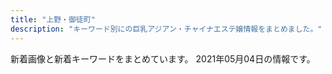 ```yaml
---
title: "上野・御徒町"
description: "キーワード別にの巨乳アジアン・チャイナエステ嬢情報をまとめました。"
---
```


新着画像と新着キーワードをまとめています。
2021年05月04日の情報です。

<DmmAffiliateIns />
<KeywordTable
  shops={
    [
    {
        "keywords": {
            "83": 1,
            "D": 3,
            "88": 2,
            "87": 2,
            "E": 1,
            "C": 16,
            "86": 7
        },
        "station": "JR\u5fa1\u5f92\u753a\u99c5\u5317\u53e3",
        "name": "\u5a9a\u59eb\uff5e\u30d3\u30ad\uff5e",
        "img_links": [
            "http://biki-massage.work/img/head.jpg",
            "http://biki-massage.work/sp/img/s6.jpg",
            "http://biki-massage.work/img/s1.jpg",
            "http://biki-massage.work/img/st4.jpg",
            "http://biki-massage.work/sp/img/tel.jpg",
            "http://biki-massage.work/sp/img/p6.jpg",
            "http://biki-massage.work/sp/img/t-o.jpg",
            "http://biki-massage.work/sp/img/cam.jpg",
            "http://biki-massage.work/img/s2.jpg",
            "http://biki-massage.work/sp/img/info.jpg",
            "http://biki-massage.work/sp/img/time.jpg",
            "http://biki-massage.work/img/st3.jpg",
            "http://biki-massage.work/img/sta1.jpg",
            "http://biki-massage.work/img/mo.png",
            "http://biki-massage.work/sp/img/add.jpg",
            "http://biki-massage.work/img/botton.jpg",
            "http://biki-massage.work/img/fla1.jpg",
            "http://biki-massage.work/sp/img/t-s.jpg",
            "http://biki-massage.work/img/s4.jpg",
            "http://biki-massage.work/img/nos.jpg",
            "http://biki-massage.work/sp/img/s2.jpg",
            "http://biki-massage.work/img/sta2.jpg",
            "http://biki-massage.work/sp/img/s4.jpg",
            "http://biki-massage.work/img/fla3.jpg",
            "http://biki-massage.work/sp/img/t-a.jpg",
            "http://biki-massage.work/img/sta6.jpg",
            "http://biki-massage.work/img/sta4.jpg",
            "http://biki-massage.work/img/st1.jpg",
            "http://biki-massage.work/img/campian.jpg",
            "http://biki-massage.work/sp/img/p2.jpg",
            "http://biki-massage.work/img/fla2.jpg",
            "http://biki-massage.work/sp/img/pic.jpg",
            "http://biki-massage.work/sp/img/p3.jpg",
            "http://biki-massage.work/sp/img/tit.jpg",
            "http://biki-massage.work/sp/img/t-t.jpg",
            "http://biki-massage.work/sp/img/s3.jpg",
            "http://biki-massage.work/img/st6.jpg",
            "http://biki-massage.work/img/s3.jpg",
            "http://biki-massage.work/img/s6.jpg",
            "http://biki-massage.work/sp/img/botton.jpg",
            "http://biki-massage.work/sp/img/sys.jpg",
            "http://biki-massage.work/img/sta5.jpg",
            "http://biki-massage.work/img/st5.jpg",
            "http://biki-massage.work/img/s5.jpg",
            "http://biki-massage.work/sp/img/s1.jpg",
            "http://biki-massage.work/sp/img/t-r.jpg",
            "http://biki-massage.work/sp/img/pc.jpg",
            "http://biki-massage.work/img/st2.jpg",
            "http://biki-massage.work/sp/img/s5.jpg",
            "http://biki-massage.work/img/sta3.jpg"
        ],
        "url": "http://biki-massage.work/"
    },
    {
        "station": "JR\u5fa1\u5f92\u753a\u99c5\u5317\u53e3",
        "img_links": [
            "http://img.es-navi.com/img/link/banners/s/000002.png",
            "http://estelaspa.com/uploaded/girlinfo/12/G1_12_2.jpg",
            "http://estelaspa.com/img/system/2.jpg",
            "http://estelaspa.com/uploaded/girlinfo/14/G1_14_2.jpg",
            "http://estelaspa.com/img/system/4.jpg",
            "http://estelaspa.com/img/corona.png",
            "http://estelaspa.com/img/system/3.jpg",
            "http://estelaspa.com/img/system/card.jpg",
            "http://estelaspa.com/img/system/etc.jpg",
            "http://estelaspa.com/img/google_button.png",
            "http://estelaspa.com/uploaded/news/201201035405.jpg",
            "http://estelaspa.com/img/access/key.jpg",
            "http://estelaspa.com/uploaded/girlinfo/13/G1_13_2.jpg",
            "http://estelaspa.com/img/room/1.png",
            "http://estelaspa.com/img/rmenu/staff_off.png",
            "http://estelaspa.com/img/photo_button.png",
            "http://estelaspa.com/uploaded/girlinfo/9/G2_9_3.jpg",
            "http://estelaspa.com/uploaded/girlinfo/16/G2_16_3.jpg",
            "http://estelaspa.com/img/fmenu/call_off.png",
            "http://estelaspa.com/img/rmenu/top_off.png",
            "http://estelaspa.com/img/rmenu/call_off.png"
        ],
        "keywords": {
            "C": 7
        },
        "name": "Estela SPA\uff5e\u30a8\u30b9\u30c6\u30e9\u30b9\u30d1",
        "url": "http://estelaspa.com/"
    },
    {
        "name": "\u5922\u306e\u604b",
        "url": "http://www.yumenokoi.masg.info/",
        "station": "JR\u5fa1\u5f92\u753a\u99c5\u5317\u53e3",
        "keywords": {
            "G": 27,
            "E": 13,
            "D": 59,
            "87": 46,
            "F": 6,
            "88": 27,
            "89": 6,
            "86": 26
        },
        "img_links": [
            "http://www.yumenokoi.masg.info/images/rsubt4.png",
            "http://www.yumenokoi.masg.info/files/008-02.jpg",
            "http://www.yumenokoi.masg.info/images/m6.jpg",
            "http://www.yumenokoi.masg.info/files/002.jpg",
            "http://www.yumenokoi.masg.info/images/tel2.png",
            "http://www.yumenokoi.masg.info/files/011.jpg",
            "http://www.yumenokoi.masg.info/images/b-tel.png",
            "http://www.yumenokoi.masg.info/files/026.jpg",
            "http://www.yumenokoi.masg.info/images/service/s02.jpg",
            "http://www.yumenokoi.masg.info/files/016-02.jpg",
            "http://www.yumenokoi.masg.info/files/017-02.jpg",
            "http://www.yumenokoi.masg.info/files/008.jpg",
            "http://www.yumenokoi.masg.info/files/009-02.jpg",
            "http://www.yumenokoi.masg.info/files/006-02.jpg",
            "http://www.yumenokoi.masg.info/files/018.jpg",
            "http://www.yumenokoi.masg.info/images/rsubt3.png",
            "http://www.yumenokoi.masg.info/files/015.jpg",
            "http://www.yumenokoi.masg.info/files/026-02.jpg",
            "http://www.yumenokoi.masg.info/images/m3.jpg",
            "http://www.yumenokoi.masg.info/photo_news/upimg/72260604eeb32e10a4_0.jpg",
            "http://www.yumenokoi.masg.info/files/017.jpg",
            "http://www.yumenokoi.masg.info/files/024-02.jpg",
            "http://www.yumenokoi.masg.info/images/rsubt6.png",
            "http://www.yumenokoi.masg.info/images/rsubt1.png",
            "http://www.yumenokoi.masg.info/images/service/s05.jpg",
            "http://www.yumenokoi.masg.info/images/service/s06.jpg",
            "http://www.yumenokoi.masg.info/images/m1.jpg",
            "http://www.yumenokoi.masg.info/files/018-02.jpg",
            "http://www.yumenokoi.masg.info/files/021.jpg",
            "http://www.yumenokoi.masg.info/files/024.jpg",
            "http://www.yumenokoi.masg.info/files/027-02.jpg",
            "http://www.yumenokoi.masg.info/files/025.jpg",
            "http://www.yumenokoi.masg.info/files/015-02.jpg",
            "http://www.yumenokoi.masg.info/images/service/s04.jpg",
            "http://www.yumenokoi.masg.info/files/002-02.jpg",
            "http://www.yumenokoi.masg.info/files/010-02.jpg",
            "http://www.yumenokoi.masg.info/files/010.jpg",
            "http://www.yumenokoi.masg.info/files/023.jpg",
            "http://www.yumenokoi.masg.info/images/m2.jpg",
            "http://www.yumenokoi.masg.info/images/rsubt2.png",
            "http://www.yumenokoi.masg.info/files/009.jpg",
            "http://www.yumenokoi.masg.info/images/rsubt7.png",
            "http://www.yumenokoi.masg.info/files/025-02.jpg",
            "http://www.yumenokoi.masg.info/files/027.jpg",
            "http://www.yumenokoi.masg.info/files/021-02.jpg",
            "http://www.yumenokoi.masg.info/images/b-online.png",
            "http://www.yumenokoi.masg.info/images/service/s01.jpg",
            "http://www.yumenokoi.masg.info/images/slider-img002.jpg",
            "http://www.yumenokoi.masg.info/files/006.jpg",
            "http://www.yumenokoi.masg.info/files/011-02.jpg",
            "http://www.yumenokoi.masg.info/files/023-02.jpg",
            "http://www.yumenokoi.masg.info/images/slider-img001.jpg",
            "http://www.yumenokoi.masg.info/images/service/s03.jpg",
            "http://www.yumenokoi.masg.info/images/m4.jpg",
            "http://www.yumenokoi.masg.info/photo_news/upimg/62718604587c46ab8f_0.jpg",
            "http://www.yumenokoi.masg.info/images/rsubt5.png",
            "http://www.yumenokoi.masg.info/files/016.jpg",
            "http://www.yumenokoi.masg.info/photo_news/upimg/63687607e4ea1479a4_0.jpg"
        ]
    },
    {
        "keywords": {},
        "name": "ZOEY \u30be\u30fc\u30a4",
        "img_links": [
            "http://zoey.mssg.jp/images/top/top_03.jpg",
            "http://zoey.mssg.jp/images/home/top.jpg",
            "http://zoey.mssg.jp/images/top/top_01.jpg",
            "http://zoey.mssg.jp/images/top/top_08.png",
            "http://zoey.mssg.jp/images/top/top_05.jpg",
            "http://zoey.mssg.jp/images/top/top_02.jpg",
            "http://zoey.mssg.jp/images/top/top_06.jpg",
            "http://zoey.mssg.jp/images/top/top_04.jpg",
            "http://zoey.mssg.jp/images/staff_image/staf_010a.jpg",
            "http://zoey.mssg.jp/images/page_top.png"
        ],
        "url": "http://zoey.mssg.jp",
        "station": "JR\u5fa1\u5f92\u753a\u99c5\u5357\u53e3"
    },
    {
        "station": "JR\u5fa1\u5f92\u753a\u99c5\u5357\u53e3",
        "url": "http://chloe.est-u.com/",
        "name": "CHLOE",
        "keywords": {},
        "img_links": [
            "http://chloe.est-u.com/images/index_01.jpg",
            "http://chloe.est-u.com/images/a1.jpg",
            "http://chloe.est-u.com/images/index_03.jpg",
            "http://chloe.est-u.com/images/3.jpg",
            "http://chloe.est-u.com/images/s1.jpg",
            "http://chloe.est-u.com/images/index_07.jpg",
            "http://chloe.est-u.com/images/2.jpg",
            "http://chloe.est-u.com/images/a2.jpg",
            "http://chloe.est-u.com/images/index_14.jpg",
            "http://chloe.est-u.com/images/index_02.jpg",
            "http://chloe.est-u.com/images/cc.jpg",
            "http://chloe.est-u.com/images/a3.jpg"
        ]
    },
    {
        "keywords": {},
        "url": "http://www.macaron.esjoho.com/",
        "name": "\u30de\u30ab\u30ed\u30f3",
        "station": "JR\u5fa1\u5f92\u753a\u99c5\u5317\u53e3",
        "img_links": []
    },
    {
        "img_links": [
            "http://www.sh-riraks.xyz/uploads/201130/1-201130132956292.jpg",
            "http://www.sh-riraks.xyz/uploads/181001/1-1Q001142IB48.jpg",
            "http://www.sh-riraks.xyz/uploads/200617/1-20061G54TIb.jpg",
            "http://www.sh-riraks.xyz/uploads/201130/1-201130133029220.jpg",
            "http://www.sh-riraks.xyz/uploads/201130/1-201130133045611.jpg",
            "http://www.sh-riraks.xyz/img/ttl_staff.png",
            "http://www.sh-riraks.xyz/img/ttl_pickup.png",
            "http://www.sh-riraks.xyz/img/ttl_girls.png",
            "http://www.sh-riraks.xyz/uploads/200617/1-20061G54ZQ14.jpg",
            "http://www.sh-riraks.xyz/uploads/allimg/180604/1-1P60410212A02.jpg",
            "http://www.sh-riraks.xyz/uploads/200107/1-20010F92019226.jpg",
            "http://www.sh-riraks.xyz/uploads/200617/1-20061G54941Z9.jpg",
            "http://www.sh-riraks.xyz/uploads/201130/1-201130133215X9.jpg",
            "http://www.sh-riraks.xyz/uploads/201130/1-201130133145E0.jpg",
            "http://www.sh-riraks.xyz/uploads/181001/1-1Q001142T6406.jpg",
            "http://www.sh-riraks.xyz/uploads/191015/1-1910151T03I48.jpg",
            "http://www.sh-riraks.xyz/uploads/180521/1-1P52116495SC.jpg",
            "http://www.sh-riraks.xyz/uploads/201130/1-201130133129441.jpg",
            "http://www.sh-riraks.xyz/uploads/201130/1-20113013311Rc.jpg",
            "http://www.sh-riraks.xyz/uploads/180521/1-1P5211649103K.jpg",
            "http://www.sh-riraks.xyz/img/ttl_mobile.png",
            "http://www.sh-riraks.xyz/uploads/201130/1-201130132942Y6.jpg",
            "http://www.sh-riraks.xyz/uploads/201130/1-201130133012441.jpg",
            "http://www.sh-riraks.xyz/uploads/190611/1-1Z611153S2561.jpg",
            "http://www.sh-riraks.xyz/img/ttl_wnew.png"
        ],
        "name": "\u5922\u306e\u8776\u3005",
        "keywords": {
            "C": 17
        },
        "url": "http://www.sh-riraks.xyz/",
        "station": "JR\u5fa1\u5f92\u753a\u99c5\u5357\u53e3"
    },
    {
        "url": "http://esthe-massage.black/",
        "img_links": [
            "http://esthe-massage.black/images/link_3.jpg",
            "http://esthe-massage.black/images/sys03.jpg",
            "http://esthe-massage.black/images/sta12.jpg",
            "http://esthe-massage.black/images/index_an_06.jpg",
            "http://esthe-massage.black/images/sta7.jpg",
            "http://esthe-massage.black/images/cg6.jpg",
            "http://esthe-massage.black/images/top.jpg",
            "http://esthe-massage.black/images/cg3.jpg",
            "http://esthe-massage.black/images/cg11.jpg",
            "http://esthe-massage.black/images/cg7.jpg",
            "http://esthe-massage.black/images/cg4.jpg",
            "http://esthe-massage.black/images/index_bn_03.jpg",
            "http://esthe-massage.black/images/index_bn_02.jpg",
            "http://esthe-massage.black/images/index_bn_06.jpg",
            "http://esthe-massage.black/images/index_an_05.jpg",
            "http://esthe-massage.black/images/qr.jpg",
            "http://esthe-massage.black/images/cg1.jpg",
            "http://esthe-massage.black/images/index_an_04.jpg",
            "http://esthe-massage.black/images/index_an_03.jpg",
            "http://esthe-massage.black/images/sta2.jpg",
            "http://esthe-massage.black/images/te.png",
            "http://esthe-massage.black/images/cg5.jpg",
            "http://esthe-massage.black/images/sta6.jpg",
            "http://esthe-massage.black/images/sys02.jpg",
            "http://esthe-massage.black/images/tit4.png",
            "http://esthe-massage.black/images/index_an_02.jpg",
            "http://esthe-massage.black/images/cg12.jpg",
            "http://esthe-massage.black/images/sta5.jpg",
            "http://esthe-massage.black/images/cg8.jpg",
            "http://cdn.dino-es.com/images/logo/88x31DinoEs.png",
            "http://esthe-massage.black/images/acc.jpg",
            "http://esthe-massage.black/images/tit1.png",
            "http://esthe-massage.black/images/tit2.png",
            "http://esthe-massage.black/images/sta8.jpg",
            "http://esthe-massage.black/images/index_an_01.jpg",
            "http://esthe-massage.black/images/index_bn_01.jpg",
            "http://esthe-massage.black/images/sta1.jpg",
            "http://esthe-massage.black/images/tit5.png",
            "http://esthe-massage.black/images/cg2.jpg",
            "http://esthe-massage.black/images/footer.jpg",
            "http://esthe-massage.black/images/cg10.jpg",
            "http://esthe-massage.black/images/index_bn_05.jpg",
            "http://esthe-massage.black/images/sta10.jpg",
            "http://esthe-massage.black/images/sta11.jpg",
            "http://esthe-massage.black/images/sta3.jpg",
            "http://esthe-massage.black/images/sys01.jpg"
        ],
        "name": "\u30ab\u30eb\u30de\u30ea\u30be\u30fc\u30c8\uff06\u30b9\u30d1",
        "station": "JR\u5fa1\u5f92\u753a\u99c5\u5357\u53e3",
        "keywords": {
            "C": 4,
            "82": 30,
            "89": 4,
            "84": 8,
            "D": 16,
            "E": 4
        }
    },
    {
        "station": "JR\u5fa1\u5f92\u753a\u99c5\u5357\u53e3",
        "url": "http://es-en.info/",
        "keywords": {
            "87": 1
        },
        "img_links": [
            "http://es-en.info/sp/images/interior_t.png",
            "http://es-en.info/sp/images/sisu.png",
            "http://es-en.info/sp/img/yuyu1.jpg",
            "http://es-en.info/sp/images/rec3.png",
            "http://es-en.info/images/7.jpg",
            "http://es-en.info/sp/images/int1.png",
            "http://es-en.info/sp/images/int2.jpg",
            "http://es-en.info/images/interior_t.jpg",
            "http://es-en.info/sp/images/sys1.jpg",
            "http://es-en.info/img/yuki.jpg",
            "http://es-en.info/sp/images/sys4.png",
            "http://es-en.info/sp/images/sys3.jpg",
            "http://es-en.info/images/info.png",
            "http://es-en.info/sp/images/time.png",
            "http://es-en.info/sp/staff/yuyu.jpg",
            "http://es-en.info/sp/images/newsb.png",
            "http://es-en.info/sp/menu/interior.jpg",
            "http://es-en.info/sp/images/news.jpg",
            "http://es-en.info/images/rem.jpg",
            "http://es-en.info/sp/images/sys2.jpg",
            "http://es-en.info/images/sys1.png",
            "http://es-en.info/sp/images/pc.jpg",
            "http://es-en.info/sp/images/topgirl.jpg",
            "http://es-en.info/images/sm.jpg",
            "http://es-en.info/images/12.jpg",
            "http://es-en.info/sp/staff/yuki.jpg",
            "http://es-en.info/sp/images/int3.jpg",
            "http://es-en.info/images/news.jpg",
            "http://es-en.info/sp/images/footer.jpg",
            "http://es-en.info/sp/menu/staff.jpg",
            "http://es-en.info/images/9.jpg",
            "http://es-en.info/sp/images/tel.jpg",
            "http://es-en.info/sp/images/int1.jpg",
            "http://es-en.info/images/mobile.jpg",
            "http://es-en.info/sp/images/rec1.png",
            "http://es-en.info/sp/images/staff_t.png",
            "http://es-en.info/sp/menu/top.jpg",
            "http://es-en.info/images/head.jpg",
            "http://es-en.info/sp/images/rec2.png",
            "http://es-en.info/images/interior.png",
            "http://es-en.info/sp/img/natumi1.jpg",
            "http://es-en.info/img/natumi.jpg",
            "http://es-en.info/images/staff_t.jpg",
            "http://es-en.info/sp/images/top.jpg",
            "http://es-en.info/img/yuyu1.jpg",
            "http://es-en.info/sp/images/ac1.jpg",
            "http://es-en.info/img/natumi1.jpg",
            "http://es-en.info/sp/images/sisu_t.jpg",
            "http://es-en.info/img/yuyu.jpg",
            "http://es-en.info/img/zb.jpg",
            "http://es-en.info/img/yuki1.jpg",
            "http://es-en.info/sp/images/head.jpg",
            "http://es-en.info/sp/img/yuki1.jpg",
            "http://es-en.info/sp/staff/natumi.jpg"
        ],
        "name": "\u5b89\u5fc3\u5802"
    },
    {
        "img_links": [
            "https://20oasis.com/images/index_07.png",
            "https://20oasis.com/images/index_06.png",
            "https://20oasis.com/images/os21-11.jpg",
            "https://20oasis.com/images/14.jpg",
            "https://20oasis.com/images/index_03.png",
            "https://20oasis.com/images/os21-14.jpg",
            "https://20oasis.com/images/index_05.png",
            "https://20oasis.com/images/a0.jpg",
            "https://20oasis.com/images/index_09.png",
            "https://20oasis.com/images/index_20.jpg",
            "https://20oasis.com/images/eso21-1.jpg",
            "https://20oasis.com/images/os21-10.jpg",
            "https://20oasis.com/images/4.jpg",
            "https://20oasis.com/images/1.jpg",
            "https://20oasis.com/images/index_08.png",
            "https://20oasis.com/images/index_02.png",
            "https://20oasis.com/images/os21-7.jpg"
        ],
        "station": "JR\u4e0a\u91ce\u99c5\u5165\u8c37\u53e3",
        "keywords": {
            "90": 1,
            "84": 1,
            "85": 1
        },
        "url": "https://20oasis.com/",
        "name": "\u30aa\u30a2\u30b7\u30b9"
    },
    {
        "img_links": [],
        "url": "https://re.uouono.com/",
        "station": "JR\u5fa1\u5f92\u753a\u99c5\u5317\u53e3",
        "name": "Dear -\u30c7\u30a3\u30a2-",
        "keywords": {}
    },
    {
        "keywords": {},
        "name": "\u61a9",
        "img_links": [],
        "url": "http://ikoi.ies.fun/",
        "station": "JR\u5fa1\u5f92\u753a\u99c5\u5357\u53e3"
    },
    {
        "img_links": [
            "http://mary.est-u.com/images/index_03.jpg",
            "http://mary.est-u.com/images/2.jpg",
            "http://mary.est-u.com/images/index_02.jpg",
            "http://mary.est-u.com/images/s1.jpg",
            "http://mary.est-u.com/images/index_14.jpg",
            "http://mary.est-u.com/images/cc.jpg",
            "http://mary.est-u.com/images/index_01.jpg",
            "http://mary.est-u.com/images/index_07.jpg"
        ],
        "station": "JR\u4e0a\u91ce\u99c5\u5165\u8c37\u53e3",
        "name": "\u30e1\u30a2\u30ea\u30fc",
        "keywords": {},
        "url": "http://mary.est-u.com/"
    },
    {
        "img_links": [
            "http://www.ueno-assistant.com/images/1.jpg",
            "https://www.ueno-assistant.com/images/index_08.png",
            "https://www.ueno-assistant.com/images/a0.jpg",
            "http://www.ueno-assistant.com/images/opbs20-9.jpg",
            "http://www.ueno-assistant.com/images/opbs20-17.jpg",
            "http://www.ueno-assistant.com/images/index_02.png",
            "https://www.ueno-assistant.com/images/index_07.png",
            "https://www.ueno-assistant.com/images/opbs21-4t.jpg",
            "https://www.ueno-assistant.com/images/opbs20-9.jpg",
            "https://www.ueno-assistant.com/images/index_03.png",
            "http://www.ueno-assistant.com/images/index_08.png",
            "http://www.ueno-assistant.com/images/opbs21-4t.jpg",
            "http://www.ueno-assistant.com/images/index_18.jpg",
            "https://www.ueno-assistant.com/images/index_20.jpg",
            "https://www.ueno-assistant.com/images/opbs20-17.jpg",
            "https://www.ueno-assistant.com/images/opbs21-4.jpg",
            "http://www.ueno-assistant.com/images/index_19.jpg",
            "http://www.ueno-assistant.com/images/index_09.png",
            "https://www.ueno-assistant.com/images/index_06.png",
            "https://www.ueno-assistant.com/images/es21-1.jpg",
            "http://www.ueno-assistant.com/images/index_07.png",
            "https://www.ueno-assistant.com/images/index_02.png",
            "http://www.ueno-assistant.com/images/index_05.png",
            "http://www.ueno-assistant.com/images/a0.jpg",
            "http://www.ueno-assistant.com/images/opbs21-4.jpg",
            "http://www.ueno-assistant.com/images/4.jpg",
            "https://www.ueno-assistant.com/images/index_19.jpg",
            "http://www.ueno-assistant.com/images/es21-1.jpg",
            "http://www.ueno-assistant.com/images/index_06.png",
            "https://www.ueno-assistant.com/images/1.jpg",
            "https://www.ueno-assistant.com/images/index_09.png",
            "http://www.ueno-assistant.com/images/index_03.png",
            "https://www.ueno-assistant.com/images/index_18.jpg",
            "http://www.ueno-assistant.com/images/index_20.jpg",
            "https://www.ueno-assistant.com/images/4.jpg",
            "https://www.ueno-assistant.com/images/index_05.png"
        ],
        "url": "https://www.ueno-assistant.com/",
        "name": "\u5973\u624b",
        "station": "JR\u4e0a\u91ce\u99c5\u6d45\u8349\u53e3",
        "keywords": {
            "86": 2,
            "90": 2,
            "85": 2
        }
    },
    {
        "keywords": {
            "90": 5,
            "D": 14,
            "C": 31,
            "88": 12,
            "E": 6,
            "89": 38
        },
        "name": "\u30de\u30fc\u30ad\u30e5\u30ea\u30fcMERCURY",
        "url": "http://foryou-es.info/",
        "station": "JR\u5fa1\u5f92\u753a\u99c5\u5357\u53e3",
        "img_links": [
            "http://www.foryou-es.info/sp/img/honey3.jpg",
            "http://www.foryou-es.info/images/koko_200x40.png",
            "http://foryou-es.info/img/riko4.jpg",
            "http://www.foryou-es.info/sp/images/newface.png",
            "http://foryou-es.info/img/yui2.jpg",
            "http://www.foryou-es.info/img/sia4.jpg",
            "http://www.foryou-es.info/images/sirase.jpg",
            "http://www.foryou-es.info/img/honey.png",
            "http://www.foryou-es.info/images/interior.jpg",
            "http://www.foryou-es.info/images/zy.png",
            "http://foryou-es.info/img/sara1.jpg",
            "http://www.foryou-es.info/sp/img/yuri2.jpg",
            "http://www.foryou-es.info/sp/images/tel.jpg",
            "http://www.foryou-es.info/images/si.png",
            "http://www.foryou-es.info/sp/img/hina4.jpg",
            "http://www.foryou-es.info/img/saki1.jpg",
            "http://www.foryou-es.info/images/interior1.png",
            "http://www.foryou-es.info/img/riko2.jpg",
            "http://www.foryou-es.info/img/sia1.jpg",
            "http://foryou-es.info/images/interior.jpg",
            "http://www.foryou-es.info/img/hina.png",
            "http://www.foryou-es.info/images/mobile.jpg",
            "http://foryou-es.info/img/rora1.jpg",
            "http://www.foryou-es.info/img/rora2.jpg",
            "http://www.foryou-es.info/sp/img/rora1.jpg",
            "http://www.foryou-es.info/img/yuri3.jpg",
            "http://www.foryou-es.info/img/miki1.jpg",
            "http://www.foryou-es.info/img/sia.png",
            "http://www.foryou-es.info/img/riko1.jpg",
            "http://www.foryou-es.info/img/rora3.jpg",
            "http://www.foryou-es.info/i/img/miki.jpg",
            "http://www.foryou-es.info/images/so.jpg",
            "http://foryou-es.info/images/interior_t.jpg",
            "http://www.foryou-es.info/sp/images/sys1.jpg",
            "http://www.foryou-es.info/sp/img/honey1.jpg",
            "http://www.foryou-es.info/img/hina1.jpg",
            "http://www.foryou-es.info/sp/images/sys2.jpg",
            "http://www.foryou-es.info/i/img/risa.jpg",
            "http://www.foryou-es.info/img/yui1.jpg",
            "http://foryou-es.info/img/riko.png",
            "http://www.foryou-es.info/sp/images/top.jpg",
            "http://www.foryou-es.info/img/riko.png",
            "http://foryou-es.info/images/koko_200x40.png",
            "http://www.foryou-es.info/img/sara1.jpg",
            "http://www.foryou-es.info/images/blog.jpg",
            "http://foryou-es.info/images/so.jpg",
            "http://foryou-es.info/img/sia4.jpg",
            "http://foryou-es.info/img/saki2.jpg",
            "http://www.foryou-es.info/sp/img/miki1.jpg",
            "http://www.foryou-es.info/sp/images/newsb.jpg",
            "http://www.foryou-es.info/sp/staff/yuri.png",
            "http://foryou-es.info/img/yui1.jpg",
            "http://www.foryou-es.info/img/miki2.jpg",
            "http://www.foryou-es.info/images/newface.jpg",
            "http://foryou-es.info/img/honey.png",
            "http://foryou-es.info/img/riko3.jpg",
            "http://www.foryou-es.info/sp/images/sys3.jpg",
            "http://www.foryou-es.info/img/honey2.jpg",
            "http://foryou-es.info/img/saki3.jpg",
            "http://foryou-es.info/img/sara2.jpg",
            "http://www.foryou-es.info/sp/img/sia2.jpg",
            "http://www.foryou-es.info/sp/menu/staff.jpg",
            "http://www.foryou-es.info/img/honey1.jpg",
            "http://foryou-es.info/images/sm.jpg",
            "http://www.foryou-es.info/img/rora4.jpg",
            "http://www.foryou-es.info/img/seiko.png",
            "http://www.foryou-es.info/sp/images/int1.jpg",
            "http://foryou-es.info/img/riko1.jpg",
            "http://www.foryou-es.info/sp/staff/yui.png",
            "http://www.foryou-es.info/sp/img/miki3.jpg",
            "http://foryou-es.info/img/honey3.jpg",
            "http://www.foryou-es.info/images/interior_t.jpg",
            "http://www.foryou-es.info/img/sara3.jpg",
            "http://foryou-es.info/img/yuri3.jpg",
            "http://www.foryou-es.info/img/saki3.jpg",
            "http://www.foryou-es.info/i/img/hina.jpg",
            "http://www.foryou-es.info/i/img/honey.jpg",
            "http://www.foryou-es.info/sp/images/interior_t.jpg",
            "http://www.foryou-es.info/img/miki.png",
            "http://foryou-es.info/images/sa.jpg",
            "http://www.foryou-es.info/img/yui2.jpg",
            "http://www.foryou-es.info/img/yui3.jpg",
            "http://foryou-es.info/img/yuri2.jpg",
            "http://www.foryou-es.info/sp/img/saki3.jpg",
            "http://foryou-es.info/img/hina4.jpg",
            "http://foryou-es.info/img/sia3.jpg",
            "http://foryou-es.info/img/sara3.jpg",
            "http://foryou-es.info/img/yuri.png",
            "http://foryou-es.info/images/ac.jpg",
            "http://foryou-es.info/img/sia1.jpg",
            "http://foryou-es.info/img/rora.png",
            "http://www.foryou-es.info/img/miki3.jpg",
            "http://foryou-es.info/images/info.jpg",
            "http://foryou-es.info/images/sirase.jpg",
            "http://foryou-es.info/img/sara.png",
            "http://www.foryou-es.info/sp/images/rec2.jpg",
            "http://www.foryou-es.info/img/yuri1.jpg",
            "http://www.foryou-es.info/images/sa.jpg",
            "http://www.foryou-es.info/sp/img/hina1.jpg",
            "http://foryou-es.info/img/rora2.jpg",
            "http://www.foryou-es.info/sp/img/sara.png",
            "http://foryou-es.info/img/sia2.jpg",
            "http://www.foryou-es.info/images/news.jpg",
            "http://www.foryou-es.info/images/info.jpg",
            "http://www.foryou-es.info/sp/img/hina2.jpg",
            "http://foryou-es.info/img/hina3.jpg",
            "http://foryou-es.info/img/miki1.jpg",
            "http://foryou-es.info/img/miki2.jpg",
            "http://www.foryou-es.info/sp/menu/interior.jpg",
            "http://www.foryou-es.info/sp/img/rora3.jpg",
            "http://www.foryou-es.info/img/yuri.png",
            "http://www.foryou-es.info/sp/images/time.jpg",
            "http://www.foryou-es.info/img/honey3.jpg",
            "http://www.foryou-es.info/images/sm.jpg",
            "http://www.foryou-es.info/sp/images/head.jpg",
            "http://www.foryou-es.info/sp/img/sia1.jpg",
            "http://www.foryou-es.info/sp/img/honey2.jpg",
            "http://foryou-es.info/img/rora4.jpg",
            "http://foryou-es.info/images/blog.jpg",
            "http://www.foryou-es.info/img/sara2.jpg",
            "http://www.foryou-es.info/img/hina4.jpg",
            "http://foryou-es.info/img/riko2.jpg",
            "http://www.foryou-es.info/sp/img/rora.png",
            "http://www.foryou-es.info/sp/img/hina3.jpg",
            "http://www.foryou-es.info/images/rem.jpg",
            "http://foryou-es.info/img/hina.png",
            "http://www.foryou-es.info/sp/images/staff_t.jpg",
            "http://www.foryou-es.info/sp/img/sia4.jpg",
            "http://www.foryou-es.info/img/hina3.jpg",
            "http://www.foryou-es.info/i/img/rora.jpg",
            "http://www.foryou-es.info/img/hina2.jpg",
            "http://www.foryou-es.info/sp/img/sia.png",
            "http://foryou-es.info/img/miki.png",
            "http://www.foryou-es.info/sp/img/rora2.jpg",
            "http://www.foryou-es.info/images/tel.png",
            "http://foryou-es.info/img/yui.png",
            "http://www.foryou-es.info/sp/images/int2.jpg",
            "http://foryou-es.info/img/hina2.jpg",
            "http://www.foryou-es.info/sp/images/sys4.jpg",
            "http://foryou-es.info/img/hina1.jpg",
            "http://foryou-es.info/images/si.png",
            "http://foryou-es.info/img/rora3.jpg",
            "http://foryou-es.info/images/tt.png",
            "http://foryou-es.info/images/rem.jpg",
            "http://www.foryou-es.info/sp/img/rora4.jpg",
            "http://www.foryou-es.info/img/saki.png",
            "http://foryou-es.info/img/saki.png",
            "http://www.foryou-es.info/sp/img/miki2.jpg",
            "http://www.foryou-es.info/img/riko3.jpg",
            "http://www.foryou-es.info/i/img/seiko.jpg",
            "http://foryou-es.info/images/tp.png",
            "http://www.foryou-es.info/sp/img/yui.png",
            "http://www.foryou-es.info/img/yuri2.jpg",
            "http://www.foryou-es.info/img/saki2.jpg",
            "http://foryou-es.info/img/saki1.jpg",
            "http://www.foryou-es.info/i/img/saki.jpg",
            "http://www.foryou-es.info/i/img/riko.jpg",
            "http://foryou-es.info/images/news.jpg",
            "http://www.foryou-es.info/img/rora1.jpg",
            "http://foryou-es.info/img/sia.png",
            "http://foryou-es.info/images/interior1.png",
            "http://www.foryou-es.info/sp/img/saki.png",
            "http://www.foryou-es.info/sp/menu/top.jpg",
            "http://www.foryou-es.info/sp/img/saki1.jpg",
            "http://foryou-es.info/img/seiko.png",
            "http://www.foryou-es.info/i/img/yuri.jpg",
            "http://www.foryou-es.info/sp/images/int3.jpg",
            "http://www.foryou-es.info/sp/img/yuri.png",
            "http://www.foryou-es.info/i/img/kaori.jpg",
            "http://www.foryou-es.info/sp/img/yuri1.jpg",
            "http://www.foryou-es.info/sp/images/pc.jpg",
            "http://www.foryou-es.info/sp/images/rec3.jpg",
            "http://www.foryou-es.info/img/sara.png",
            "http://www.foryou-es.info/sp/staff/saki.png",
            "http://www.foryou-es.info/sp/img/saki2.jpg",
            "http://www.foryou-es.info/i/img/yui.jpg",
            "http://www.foryou-es.info/i/img/sara.jpg",
            "http://www.foryou-es.info/img/rora.png",
            "http://foryou-es.info/images/staff_t.jpg",
            "http://www.foryou-es.info/i/img/sia.jpg",
            "http://www.foryou-es.info/sp/images/news.png",
            "http://www.foryou-es.info/sp/img/yuri3.jpg",
            "http://www.foryou-es.info/img/sia2.jpg",
            "http://www.foryou-es.info/sp/img/honey.png",
            "http://foryou-es.info/images/mobile.jpg",
            "http://foryou-es.info/img/honey1.jpg",
            "http://www.foryou-es.info/sp/img/riko.png",
            "http://www.foryou-es.info/sp/img/miki.png",
            "http://www.foryou-es.info/images/tp.png",
            "http://foryou-es.info/images/newface.jpg",
            "http://www.foryou-es.info/images/staff_t.jpg",
            "http://foryou-es.info/img/miki3.jpg",
            "http://www.foryou-es.info/images/tt.png",
            "http://www.foryou-es.info/img/sia3.jpg",
            "http://www.foryou-es.info/sp/img/seiko.png",
            "http://foryou-es.info/img/honey2.jpg",
            "http://www.foryou-es.info/img/yui.png",
            "http://foryou-es.info/img/yuri1.jpg",
            "http://www.foryou-es.info/sp/img/hina.png",
            "http://www.foryou-es.info/img/riko4.jpg",
            "http://www.foryou-es.info/sp/images/rec1.jpg",
            "http://foryou-es.info/images/tel.png",
            "http://foryou-es.info/images/zy.png",
            "http://www.foryou-es.info/sp/img/sia3.jpg",
            "http://www.foryou-es.info/sp/images/sm.jpg",
            "http://foryou-es.info/img/yui3.jpg"
        ]
    },
    {
        "station": "JR\u5fa1\u5f92\u753a\u99c5\u5357\u53e3",
        "name": "\u30a8\u30f3\u30c8\u30ea\u30fc",
        "url": "http://ruana.work/",
        "keywords": {},
        "img_links": [
            "http://ruana.work/images/12.jpg",
            "http://ruana.work/images/mobile.jpg",
            "http://ruana.work/img/momo1.jpg",
            "http://ruana.work/images/int1.jpg",
            "http://ruana.work/img/haru1.jpg",
            "http://ruana.work/img/moe1.jpg",
            "http://ruana.work/images/ac1.jpg",
            "http://ruana.work/images/7.jpg",
            "http://ruana.work/img/aki1.jpg",
            "http://ruana.work/images/rec.jpg",
            "http://ruana.work/images/6.jpg",
            "http://ruana.work/images/sys2.jpg",
            "http://ruana.work/images/8.jpg",
            "http://ruana.work/images/4.jpg",
            "http://ruana.work/img/sakura1.jpg",
            "http://ruana.work/img/ran1.jpg",
            "http://ruana.work/images/9.jpg",
            "http://ruana.work/img/yoko1.jpg",
            "http://ruana.work/images/5.jpg",
            "http://ruana.work/img/hana1.jpg",
            "http://ruana.work/images/10.jpg",
            "http://ruana.work/img/kora1.jpg",
            "http://ruana.work/images/2.jpg",
            "http://ruana.work/images/sys1.jpg",
            "http://ruana.work/images/1.jpg",
            "http://ruana.work/images/staff_t.jpg",
            "http://ruana.work/img/mimi1.jpg",
            "http://ruana.work/images/news.jpg",
            "http://ruana.work/images/tel.jpg",
            "http://ruana.work/images/ac2.jpg",
            "http://ruana.work/img/hitomi1.jpg",
            "http://ruana.work/images/interior_t.jpg",
            "http://ruana.work/images/int2.jpg",
            "http://ruana.work/images/head.jpg",
            "http://ruana.work/images/3.jpg"
        ]
    },
    {
        "keywords": {
            "88": 1,
            "C": 2,
            "87": 1,
            "86": 5,
            "D": 4,
            "E": 1,
            "\u30bb\u30af\u30b7\u30fc": 1,
            "85": 3
        },
        "station": "JR\u5fa1\u5f92\u753a\u99c5\u5357\u53e3",
        "img_links": [
            "https://moon-rabbit.info/images/store/04.jpg",
            "https://moon-rabbit.info/staffPhoto/s20201026233537.jpg",
            "https://moon-rabbit.info/staffPhoto/s20201026232438.jpg",
            "https://moon-rabbit.info/staffPhoto/s20210416205502.jpg",
            "https://moon-rabbit.info/staffPhoto/s20210504015122.jpg",
            "https://moon-rabbit.info/staffPhoto/b20210428160201.jpg",
            "https://moon-rabbit.info/staffPhoto/b20201213182803.jpg",
            "https://moon-rabbit.info/staffPhoto/b20210504015122.jpg",
            "https://moon-rabbit.info/staffPhoto/b20210401213854.jpg",
            "https://moon-rabbit.info/js/sliderLine/slide_next.png",
            "https://moon-rabbit.info/staffPhoto/s20201213182803.jpg",
            "https://moon-rabbit.info/staffPhoto/s20210221135204.jpg",
            "https://moon-rabbit.info/staffPhoto/s20210428160240.jpg",
            "https://moon-rabbit.info/images/store/01.jpg",
            "https://moon-rabbit.info/images/returnBtn.png",
            "https://moon-rabbit.info/images/store/03.jpg",
            "https://moon-rabbit.info/js/sliderLine/slide_prev.png",
            "https://moon-rabbit.info/staffPhoto/b20210415212743.jpg",
            "https://moon-rabbit.info/staffPhoto/b20210416205502.jpg",
            "https://moon-rabbit.info/staffPhoto/s20201026233328.jpg",
            "https://moon-rabbit.info/staffPhoto/b20210406172509.jpg",
            "https://moon-rabbit.info/images/mobile.jpg",
            "https://moon-rabbit.info/uploadfiles/images/campaignMoonRabbitInfo.jpg",
            "https://moon-rabbit.info/staffPhoto/b20201027002208.jpg",
            "https://moon-rabbit.info/staffPhoto/b20210221135204.jpg",
            "https://moon-rabbit.info/staffPhoto/b20201027003115.jpg",
            "https://moon-rabbit.info/images/store/02.jpg",
            "https://moon-rabbit.info/staffPhoto/s20210326172946.jpg",
            "https://moon-rabbit.info/staffPhoto/s20210403124159.jpg",
            "https://moon-rabbit.info/staffPhoto/s20210401213854.jpg",
            "https://moon-rabbit.info/staffPhoto/s20201027004342.jpg",
            "https://moon-rabbit.info/staffPhoto/b20210403124159.jpg",
            "https://moon-rabbit.info/staffPhoto/s20201027011627.jpg",
            "https://moon-rabbit.info/staffPhoto/b20201027011549.jpg",
            "https://moon-rabbit.info/staffPhoto/s20201027011549.jpg",
            "https://moon-rabbit.info/staffPhoto/s20210428160201.jpg",
            "https://moon-rabbit.info/staffPhoto/s20201027003115.jpg",
            "https://moon-rabbit.info/staffPhoto/s20210406172509.jpg",
            "https://moon-rabbit.info/staffPhoto/b20201027004342.jpg",
            "https://moon-rabbit.info/staffPhoto/s20201027002208.jpg",
            "https://moon-rabbit.info/staffPhoto/s20210415212743.jpg"
        ],
        "name": "\u6708\u514e \u30b2\u30c3\u30c8",
        "url": "https://moon-rabbit.info/"
    },
    {
        "station": "JR\u5fa1\u5f92\u753a\u99c5\u5357\u53e3",
        "url": "https://okachi-mg.com/",
        "keywords": {
            "85": 2,
            "84": 2,
            "90": 2
        },
        "name": "\u559c\u624b-\u304d\u3057\u3085-",
        "img_links": [
            "https://okachi-mg.com/images/index_03.png",
            "http://www.okachi-mg.com/images/1.jpg",
            "http://www.okachi-mg.com/images/index_08.png",
            "http://www.okachi-mg.com/images/4.jpg",
            "https://okachi-mg.com/images/esk1.jpg",
            "http://www.okachi-mg.com/images/index_19.jpg",
            "http://www.okachi-mg.com/images/index_18.jpg",
            "https://okachi-mg.com/images/ks20-17.jpg",
            "https://okachi-mg.com/images/ks20-9.jpg",
            "http://www.okachi-mg.com/images/index_02.png",
            "https://okachi-mg.com/images/1.jpg",
            "https://okachi-mg.com/images/ks21-4.jpg",
            "http://www.okachi-mg.com/images/ks21-4.jpg",
            "https://okachi-mg.com/images/a0.jpg",
            "https://okachi-mg.com/images/index_19.jpg",
            "http://www.okachi-mg.com/images/index_03.png",
            "http://www.okachi-mg.com/images/index_06.png",
            "http://www.okachi-mg.com/images/ks20-9.jpg",
            "https://okachi-mg.com/images/index_07.png",
            "http://www.okachi-mg.com/images/index_09.png",
            "http://www.okachi-mg.com/images/ks20-17.jpg",
            "https://okachi-mg.com/images/4.jpg",
            "https://okachi-mg.com/images/index_08.png",
            "https://okachi-mg.com/images/index_02.png",
            "https://okachi-mg.com/images/index_06.png",
            "http://www.okachi-mg.com/images/index_05.png",
            "http://www.okachi-mg.com/images/ks20-9t.jpg",
            "https://okachi-mg.com/images/ks20-9t.jpg",
            "https://okachi-mg.com/images/index_18.jpg",
            "http://www.okachi-mg.com/images/index_20.jpg",
            "http://www.okachi-mg.com/images/a0.jpg",
            "http://www.okachi-mg.com/images/esk1.jpg",
            "https://okachi-mg.com/images/index_09.png",
            "http://www.okachi-mg.com/images/index_07.png",
            "https://okachi-mg.com/images/index_05.png",
            "https://okachi-mg.com/images/index_20.jpg"
        ]
    },
    {
        "keywords": {},
        "url": "http://taiwan-resort.com/",
        "station": "JR\u5fa1\u5f92\u753a\u99c5\u5357\u53e3",
        "name": "\u53f0\u6e7e\u30ea\u30be\u30fc\u30c8",
        "img_links": [
            "http://taiwan-resort.com/img/yuki.jpg",
            "http://taiwan-resort.com/img/reina3.jpg",
            "http://taiwan-resort.com/img/corona-5.jpg",
            "http://taiwan-resort.com/img/sara002.jpg",
            "http://taiwan-resort.com/img/3kenon.png",
            "http://taiwan-resort.com/img/1purazuma.png",
            "http://taiwan-resort.com/img/erika01.jpg",
            "http://taiwan-resort.com/img/anna.png",
            "http://taiwan-resort.com/img/mask04.jpg",
            "http://taiwan-resort.com/img/kasumi.jpg",
            "http://taiwan-resort.com/img/corona-4.jpg",
            "http://taiwan-resort.com/img/photo_01.jpg",
            "http://taiwan-resort.com/img/honoka02.jpg",
            "http://taiwan-resort.com/img/tel_img.png",
            "http://taiwan-resort.com/img/4ugai.png",
            "http://taiwan-resort.com/img/mask01.jpg",
            "http://taiwan-resort.com/img/topbg02.jpg",
            "http://taiwan-resort.com/img/mask02.jpg",
            "http://taiwan-resort.com/img/emi001.jpg",
            "http://taiwan-resort.com/img/corona-3.jpg",
            "http://taiwan-resort.com/img/2biore.png",
            "http://taiwan-resort.com/img/head_img.png",
            "http://taiwan-resort.com/img/rei.jpg",
            "http://taiwan-resort.com/img/pagetop.png",
            "http://taiwan-resort.com/img/mask05.jpg",
            "http://taiwan-resort.com/img/mami002.png",
            "http://taiwan-resort.com/img/corona-2.jpg",
            "http://taiwan-resort.com/img/mask03.jpg",
            "http://taiwan-resort.com/img/hina.jpg"
        ]
    },
    {
        "keywords": {
            "86": 2,
            "87": 1,
            "D": 2,
            "C": 1
        },
        "url": "http://www.iyashinoie.mensest.com/",
        "station": "\u6d45\u8349\u99c5",
        "name": "\u7652\u3057\u306e\u5bb6",
        "img_links": [
            "http://www.iyashinoie.mensest.com/img/nav-006.png",
            "http://www.iyashinoie.mensest.com/files/002.jpg",
            "http://www.iyashinoie.mensest.com/files/001.jpg",
            "http://www.iyashinoie.mensest.com/img/stt.jpg",
            "http://www.iyashinoie.mensest.com/img/nav-004.png",
            "http://www.iyashinoie.mensest.com/img/stb.jpg",
            "http://www.iyashinoie.mensest.com/img/nav-001.png",
            "http://www.iyashinoie.mensest.com/img/top01.png",
            "http://www.iyashinoie.mensest.com/files/003.jpg",
            "http://www.iyashinoie.mensest.com/img/tel.png",
            "http://www.iyashinoie.mensest.com/img/nav-003.png",
            "http://www.iyashinoie.mensest.com/img/nav-002.png",
            "http://www.iyashinoie.mensest.com/img/nav-005.png"
        ]
    },
    {
        "keywords": {
            "C": 16,
            "D": 33,
            "G": 33,
            "E": 18
        },
        "name": "\u30a2\u30ed\u30de\u30d7\u30eb\u30e1\u30ea\u30a2",
        "img_links": [
            "http://plumeria.mensest.work/media/sites/24/2021/03/1616730407-001-150x150.jpg",
            "http://plumeria.mensest.work/media/sites/24/2021/03/1615251116-070.jpg",
            "http://plumeria.mensest.work/media/sites/24/2021/03/1615974727-n.png",
            "http://plumeria.mensest.work/media/sites/24/2021/03/1615518146-room1.jpg",
            "http://plumeria.mensest.work/media/sites/24/2021/03/1616730407-001.jpg",
            "http://plumeria.mensest.work/media/sites/24/2021/03/1615634026-000.jpg",
            "http://plumeria.mensest.work/media/sites/24/elementor/thumbs/1615175401-tel-p5co93la4p4p6nk8mkhx9c6z87iqimku8jn80095m4.png",
            "http://plumeria.mensest.work/media/sites/24/2021/03/1615518150-room3.jpg",
            "http://plumeria.mensest.work/media/sites/24/2021/03/1615518151-room4.jpg",
            "http://plumeria.mensest.work/media/sites/24/2021/03/1615514231-t.jpg",
            "http://plumeria.mensest.work/media/sites/24/2021/03/1616730881-003.jpg",
            "http://plumeria.mensest.work/media/sites/24/2021/03/1616730353-002-150x150.jpg",
            "http://plumeria.mensest.work/media/sites/24/2021/03/1615514189-w.jpg",
            "http://plumeria.mensest.work/media/sites/24/2021/03/1615172497-img_top01.jpg",
            "http://plumeria.mensest.work/media/sites/24/2021/03/1616730353-002.jpg",
            "http://plumeria.mensest.work/media/sites/24/2021/03/1615514241-l.jpg",
            "http://plumeria.mensest.work/media/sites/24/2021/03/1615250789-030.jpg",
            "http://plumeria.mensest.work/media/sites/24/2021/03/1615518147-room2.jpg",
            "http://plumeria.mensest.work/media/sites/24/2021/03/1615251006-010.jpg",
            "http://plumeria.mensest.work/media/sites/24/2021/03/1615967448-koko_200x40.png",
            "http://plumeria.mensest.work/media/sites/24/2021/03/1615250277-040.jpg"
        ],
        "url": "http://plumeria.mensest.work/",
        "station": "JR\u5fa1\u5f92\u753a\u99c5\u5357\u53e3"
    },
    {
        "name": "\u30d5\u30a1\u30f3\u30bf\u30b8\u30fc",
        "station": "JR\u5fa1\u5f92\u753a\u99c5\u5317\u53e3",
        "img_links": [],
        "keywords": {},
        "url": "http://www.itoshii.tokyo/"
    },
    {
        "img_links": [
            "http://www.cocogarden.link/images/koko_200x40.png",
            "http://www.cocogarden.link/images/1.jpg",
            "http://www.cocogarden.link/files/059.jpg",
            "http://www.cocogarden.link/files/076.jpg",
            "http://www.cocogarden.link/files/090-02.jpg",
            "http://www.cocogarden.link/files/080-02.jpg",
            "http://www.cocogarden.link/files/037-03.jpg",
            "http://www.cocogarden.link/images/mobile.jpg",
            "http://www.cocogarden.link/files/091.jpg",
            "http://www.cocogarden.link/images/end1.png",
            "http://www.cocogarden.link/images/s_pick.jpg",
            "http://www.cocogarden.link/files/076-03.jpg",
            "http://www.cocogarden.link/images/s_staff.jpg",
            "http://www.cocogarden.link/images/s_news.jpg",
            "http://www.cocogarden.link/files/090-03.jpg",
            "http://www.cocogarden.link/files/076-02.jpg",
            "http://www.cocogarden.link/files/072-02.jpg",
            "http://www.cocogarden.link/images/s_info.jpg",
            "http://www.cocogarden.link/files/086-02.jpg",
            "http://www.cocogarden.link/files/075.jpg",
            "http://www.cocogarden.link/images/top1.jpg",
            "http://www.cocogarden.link/images/nbj3.jpg",
            "http://www.cocogarden.link/files/091-02.jpg",
            "http://www.cocogarden.link/files/075-02.jpg",
            "http://www.cocogarden.link/files/080.jpg",
            "http://www.cocogarden.link/files/058-03.jpg",
            "http://www.cocogarden.link/files/088-02.jpg",
            "http://www.cocogarden.link/files/059-03.jpg",
            "http://www.cocogarden.link/files/091-03.jpg",
            "http://www.cocogarden.link/files/037-02.jpg",
            "http://www.cocogarden.link/files/088-03.jpg",
            "http://www.cocogarden.link/files/058.jpg",
            "http://www.cocogarden.link/files/075-03.jpg",
            "http://www.cocogarden.link/files/090.jpg",
            "http://www.cocogarden.link/files/086.jpg",
            "http://www.cocogarden.link/files/088.jpg",
            "http://www.cocogarden.link/files/072.jpg",
            "http://www.cocogarden.link/images/top.jpg",
            "http://www.cocogarden.link/files/059-02.jpg",
            "http://www.cocogarden.link/files/080-03.jpg",
            "http://www.cocogarden.link/files/086-03.jpg",
            "http://www.cocogarden.link/files/058-02.jpg",
            "http://www.cocogarden.link/files/037.jpg",
            "http://www.cocogarden.link/files/072-03.jpg"
        ],
        "name": "COCO-GARDEN",
        "keywords": {
            "E": 4,
            "D": 10,
            "G": 6,
            "87": 12,
            "86": 2,
            "F": 2,
            "88": 8
        },
        "url": "http://www.cocogarden.link/",
        "station": "JR\u5fa1\u5f92\u753a\u99c5\u5317\u53e3"
    },
    {
        "station": "\u6e6f\u5cf6\u99c5",
        "name": "\u30a2\u30ed\u30de\u30ed\u30ea\u30fc\u30bf",
        "keywords": {},
        "img_links": [
            "http://lena.este.work/images/icon_twitter.png",
            "http://lena.este.work/images/bnr_88_31.jpg",
            "http://lena.este.work/images/mainvisual_txt.png",
            "http://lena.este.work/images/mainvisual2_left.jpg",
            "http://lena.este.work/images/no_image.jpg",
            "http://lena.este.work/images/bnr_200_40.jpg",
            "http://lena.este.work/images/line.png",
            "http://lena.este.work/images/mainvisual1_right.jpg",
            "http://lena.este.work/images_staff/staff-4.jpg",
            "http://lena.este.work/images/bnr_160_45.jpg",
            "http://lena.este.work/images/mainvisual1_left.jpg",
            "http://lena.este.work/images/bnr_468_60.jpg",
            "http://lena.este.work/images_staff/staff-3.jpg",
            "http://lena.este.work/images_staff/staff-1.jpg",
            "http://lena.este.work/images_staff/staff-2.jpg",
            "http://lena.este.work/images/mainvisual2_right.jpg"
        ],
        "url": "http://lena.este.work/"
    },
    {
        "name": "\u30b9\u30d1 \u30a2\u30e2\u30fc\u30ec",
        "img_links": [
            "http://spa-amore.info/uploads/rubyes/2017/02/bnr_side_01.png",
            "http://spa-amore.info/uploads/rubyes/2019/07/img_4390.jpg",
            "http://spa-amore.info/uploads/rubyes/2018/06/wechatimg111.jpeg",
            "http://spa-amore.info/uploads/rubyes/2019/03/img_35012.jpg",
            "http://spa-amore.info/uploads/rubyes/images/subvisual_staff.png",
            "http://spa-amore.info/uploads/rubyes/2017/02/btn_top_03.png",
            "http://spa-amore.info/uploads/rubyes/images/p01.png",
            "http://spa-amore.info/uploads/rubyes/2019/12/img_3761.jpg",
            "http://spa-amore.info/uploads/rubyes/2017/02/subvisual_reserve.png",
            "http://spa-amore.info/uploads/rubyes/2017/02/subvisual_qa.png",
            "http://spa-amore.info/uploads/rubyes/images/icon_flower.png",
            "http://spa-amore.info/uploads/rubyes/2019/10/img_5017.jpg",
            "http://spa-amore.info/uploads/rubyes/2017/02/bnr_side_05.png",
            "http://spa-amore.info/uploads/rubyes/2018/12/ad_7z8_720.png",
            "http://spa-amore.info/uploads/rubyes/2018/06/img_6526de79a84e589afe69cac1.jpg",
            "http://spa-amore.info/uploads/rubyes/2017/02/bnr_side_02.png",
            "http://spa-amore.info/uploads/rubyes/2018/06/img_6484de79a84e589afe69cac1.jpg",
            "http://spa-amore.info/uploads/rubyes/2017/02/subvisual_info.png",
            "http://spa-amore.info/uploads/rubyes/2018/06/img_6517de79a84e589afe69cac1.jpg",
            "http://spa-amore.info/uploads/rubyes/2017/02/subvisual_magazine.png",
            "http://spa-amore.info/uploads/rubyes/2020/12/img_6829.jpg",
            "http://spa-amore.info/uploads/rubyes/2017/02/img_info_01.png",
            "http://spa-amore.info/uploads/rubyes/2017/02/icon_flower.png",
            "http://spa-amore.info/uploads/rubyes/2017/02/bnr_side_03.png",
            "http://spa-amore.info/uploads/rubyes/2020/11/img_6655.jpg",
            "http://spa-amore.info/uploads/rubyes/2018/11/img_2998.png",
            "http://spa-amore.info/uploads/rubyes/2017/02/subvisual_enquete.png",
            "http://spa-amore.info/uploads/rubyes/2017/02/bnr_side_credit.png",
            "http://spa-amore.info/uploads/rubyes/2020/03/lili.jpeg",
            "http://spa-amore.info/uploads/rubyes/2017/02/subvisual_contact.png",
            "http://spa-amore.info/uploads/rubyes/2017/02/subvisual_link.png",
            "http://spa-amore.info/uploads/rubyes/2017/02/img_info_03.png",
            "http://spa-amore.info/uploads/rubyes/2019/04/img_3768.jpg",
            "http://spa-amore.info/uploads/rubyes/2017/02/img_info_02.png",
            "http://spa-amore.info/uploads/rubyes/2017/02/btn_top_02.png",
            "http://spa-amore.info/uploads/rubyes/2019/10/img_4995.jpg",
            "http://spa-amore.info/uploads/rubyes/2020/11/img_6654.jpg",
            "http://spa-amore.info/uploads/rubyes/2020/05/img_4838.jpg",
            "http://spa-amore.info/\thttp:/spa-amore.info/uploads/rubyes/2019/03/ivent2.jpeg",
            "http://spa-amore.info/uploads/rubyes/2019/03/img_35011.jpg",
            "http://spa-amore.info/uploads/rubyes/2017/02/treatment.png",
            "http://spa-amore.info/uploads/rubyes/2017/02/subvisual_link-1000x144.png",
            "http://spa-amore.info/uploads/rubyes/2019/12/img_3763.jpg",
            "http://spa-amore.info/uploads/rubyes/2019/04/img_3767.jpg",
            "http://spa-amore.info/uploads/rubyes/2017/02/img_info_04.png",
            "http://spa-amore.info/uploads/rubyes/2017/02/img_info_05.png",
            "http://spa-amore.info/uploads/rubyes/2019/12/img_3766.jpg",
            "http://spa-amore.info/uploads/rubyes/2017/03/img_bnr_concept.png",
            "http://spa-amore.info/uploads/rubyes/2018/12/ad-7z8-s.png",
            "http://spa-amore.info/uploads/rubyes/2018/06/img_6509de79a84e589afe69cac1.jpg",
            "http://spa-amore.info/uploads/rubyes/2020/01/img_5610-1919x2560.jpg",
            "http://spa-amore.info/uploads/rubyes/images/no-photo.jpg",
            "http://spa-amore.info/uploads/rubyes/2017/02/btn_top_01.png",
            "http://spa-amore.info/uploads/rubyes/2017/02/img_info_06.png",
            "http://spa-amore.info/uploads/rubyes/2019/10/img_4997.jpg",
            "http://spa-amore.info/uploads/rubyes/2018/06/tel.jpg",
            "http://spa-amore.info/uploads/rubyes/2018/06/bnr_side_041.png",
            "http://spa-amore.info/uploads/rubyes/2019/12/img_3765.jpg",
            "http://spa-amore.info/uploads/rubyes/2017/02/wifi.jpg"
        ],
        "station": "JR\u5fa1\u5f92\u753a\u99c5\u5317\u53e3",
        "keywords": {
            "C": 1
        },
        "url": "http://spa-amore.info/"
    },
    {
        "station": "\u4e0a\u91ce\u99c5\u5e83\u5c0f\u8def\u53e3",
        "keywords": {
            "86": 13,
            "83": 3,
            "87": 6,
            "85": 23,
            "84": 3
        },
        "name": "CoCo-Arashi",
        "img_links": [
            "https://cc-tokyo.xyz/banner/468x60.jpg",
            "https://cc-tokyo.xyz/images/magazine.jpg",
            "https://cc-tokyo.xyz/images/barLink.jpg",
            "https://cc-tokyo.xyz/therapist/yuri1.jpg",
            "https://cc-tokyo.xyz/images/coverGirlText.png",
            "https://cc-tokyo.xyz/images/indexMap.jpg",
            "https://cc-tokyo.xyz/images/barSystem.jpg",
            "https://cc-tokyo.xyz/therapist/hinako1.jpg",
            "https://cc-tokyo.xyz/images/mobile.jpg",
            "https://cc-tokyo.xyz/banner/88x31.jpg",
            "https://cc-tokyo.xyz/images/barTherapist.jpg",
            "https://cc-tokyo.xyz/therapist/saya1.jpg",
            "https://cc-tokyo.xyz/images/barProfile.jpg",
            "https://cc-tokyo.xyz/therapist/comingSoon.jpg",
            "https://cc-tokyo.xyz/therapist/momoka1.jpg",
            "https://cc-tokyo.xyz/therapist/yui1.jpg",
            "https://cc-tokyo.xyz/therapist/minami1.jpg",
            "https://cc-tokyo.xyz/therapist/mari1.jpg",
            "http://www.a-side.com/ad/koko/include/banner/koko_200x40.png",
            "https://cc-tokyo.xyz/therapist/yuyu1.jpg",
            "https://cc-tokyo.xyz/images/barAccess.jpg",
            "https://cc-tokyo.xyz/therapist/yanyan1.jpg",
            "https://cc-tokyo.xyz/images/concept.jpg",
            "https://cc-tokyo.xyz/images/movie.jpg",
            "https://cc-tokyo.xyz/room/1.jpg",
            "https://cc-tokyo.xyz/therapist/emi1.jpg",
            "https://cc-tokyo.xyz/images/barInfo.jpg",
            "https://cc-tokyo.xyz/therapist/moe1.jpg",
            "https://cc-tokyo.xyz/therapist/mai1.jpg"
        ],
        "url": "https://cc-tokyo.xyz/"
    },
    {
        "keywords": {},
        "name": "Lucky \u30e9\u30c3\u30ad\u30fc",
        "url": "http://o-lucky.work/",
        "station": "JR\u5fa1\u5f92\u753a\u99c5\u5317\u53e3",
        "img_links": [
            "http://o-lucky.work/images/tr.jpg",
            "http://o-lucky.work/sp/staff/nana.jpg",
            "http://o-lucky.work/sp/images/newsb.jpg",
            "http://o-lucky.work/sp/images/b1.jpg",
            "http://o-lucky.work/images/6.jpg",
            "http://o-lucky.work/sp/images/int1.jpg",
            "http://o-lucky.work/sp/staff/sakura.jpg",
            "http://o-lucky.work/sp/images/sys3.jpg",
            "http://o-lucky.work/sp/menu/top.jpg",
            "http://o-lucky.work/img/koko1.jpg",
            "http://o-lucky.work/sp/images/b2.jpg",
            "http://o-lucky.work/staff/nana.jpg",
            "http://o-lucky.work/img/ruru1.jpg",
            "http://o-lucky.work/sp/images/top.jpg",
            "http://o-lucky.work/images/sys2.jpg",
            "http://o-lucky.work/images/int2.jpg",
            "http://o-lucky.work/img/yuyu1.jpg",
            "http://o-lucky.work/img/sayaka1.jpg",
            "http://o-lucky.work/sp/img/koko1.jpg",
            "http://o-lucky.work/sp/images/menu/staff.jpg",
            "http://o-lucky.work/sp/images/footer.jpg",
            "http://o-lucky.work/sp/menu/staff.jpg",
            "http://o-lucky.work/sp/img/ruru1.jpg",
            "http://o-lucky.work/sp/staff/koko.jpg",
            "http://o-lucky.work/sp/images/news.jpg",
            "http://o-lucky.work/sp/images/ac1.jpg",
            "http://o-lucky.work/sp/images/b3.jpg",
            "http://o-lucky.work/sp/images/pc.jpg",
            "http://o-lucky.work/sp/img/sakura1.jpg",
            "http://o-lucky.work/sp/images/int3.jpg",
            "http://o-lucky.work/sp/img/yuyu1.jpg",
            "http://o-lucky.work/sp/img/nana1.jpg",
            "http://o-lucky.work/sp/images/int4.jpg",
            "http://o-lucky.work/sp/img/kana1.jpg",
            "http://o-lucky.work/images/head.jpg",
            "http://o-lucky.work/images/news.jpg",
            "http://o-lucky.work/img/kana1.jpg",
            "http://o-lucky.work/images/sys1.jpg",
            "http://o-lucky.work/images/interior_t.jpg",
            "http://o-lucky.work/images/1.jpg",
            "http://o-lucky.work/staff/sayaka.jpg",
            "http://o-lucky.work/sp/staff/ruru.jpg",
            "http://o-lucky.work/sp/staff/yuyu.jpg",
            "http://o-lucky.work/sp/images/menu/top.jpg",
            "http://o-lucky.work/sp/images/int2.jpg",
            "http://o-lucky.work/images/5.jpg",
            "http://o-lucky.work/images/staff_t.jpg",
            "http://o-lucky.work/sp/images/staff_t.jpg",
            "http://o-lucky.work/sp/images/rec1.jpg",
            "http://o-lucky.work/sp/images/topgirl.jpg",
            "http://o-lucky.work/sp/images/interior_t.jpg",
            "http://o-lucky.work/sp/images/sys1.jpg",
            "http://o-lucky.work/img/nana1.jpg",
            "http://o-lucky.work/sp/images/tel.jpg",
            "http://o-lucky.work/images/mobile.jpg",
            "http://o-lucky.work/images/line.png",
            "http://o-lucky.work/sp/images/sys2.jpg",
            "http://o-lucky.work/sp/menu/interior.jpg",
            "http://o-lucky.work/images/4.jpg",
            "http://o-lucky.work/sp/staff/kana.jpg",
            "http://o-lucky.work/images/b2.jpg",
            "http://o-lucky.work/images/7.jpg",
            "http://o-lucky.work/images/8.jpg",
            "http://o-lucky.work/sp/staff/sayaka.jpg",
            "http://o-lucky.work/staff/yuyu.jpg",
            "http://o-lucky.work/images/b1.jpg",
            "http://o-lucky.work/staff/ruru.jpg",
            "http://o-lucky.work/staff/sakura.jpg",
            "http://o-lucky.work/images/b3.jpg",
            "http://o-lucky.work/images/3.jpg",
            "http://o-lucky.work/images/sm.jpg",
            "http://o-lucky.work/staff/koko.jpg",
            "http://o-lucky.work/sp/images/head.jpg",
            "http://o-lucky.work/sp/img/sayaka1.jpg",
            "http://o-lucky.work/img/sakura1.jpg",
            "http://o-lucky.work/staff/kana.jpg",
            "http://o-lucky.work/images/int1.jpg"
        ]
    },
    {
        "station": "\u6d45\u8349\u99c5A1\u51fa\u53e3",
        "url": "http://rlx-sln.com/",
        "keywords": {
            "88": 42,
            "82": 14,
            "E": 14,
            "86": 14,
            "85": 14,
            "D": 56,
            "83": 14,
            "89": 14,
            "87": 28,
            "C": 70
        },
        "img_links": [
            "http://rlx-sln.com/media/sites/9/2021/04/2.jpg",
            "http://rlx-sln.com/media/sites/9/elementor/thumbs/3-p4vcsirf2pwoegxv22jwfvv8tgr5spuhbe5nui6oc8.jpg",
            "http://rlx-sln.com/media/sites/9/elementor/thumbs/1-p4vcrlv2finn449ne6byim640z9bbb7vivbo1tjge0.jpg",
            "http://rlx-sln.com/media/sites/9/2021/03/3.jpg",
            "http://rlx-sln.com/media/sites/9/2021/04/1.jpg",
            "http://rlx-sln.com/media/sites/9/2021/04/1-1.jpg",
            "http://rlx-sln.com/media/sites/9/2020/07/top-1.jpg",
            "http://rlx-sln.com/media/sites/9/2021/03/2.jpg",
            "http://rlx-sln.com/media/sites/9/2021/03/1.jpg",
            "http://rlx-sln.com/media/sites/9/2021/03/flash2.jpg",
            "http://rlx-sln.com/media/sites/9/elementor/thumbs/2-p4vcs2s5ujasx3l2ndn8rhwepwxx5v31l72eosuda0.jpg",
            "http://rlx-sln.com/media/sites/9/2021/03/flash1.jpg"
        ],
        "name": "yoyo20\u30fbyoyo\u306f\u305f\u3061"
    },
    {
        "name": "\u697d\u5712",
        "url": "https://ueno-mensesthe.com/",
        "station": "JR\u4e0a\u91ce\u99c5\u5165\u8c37\u53e3",
        "img_links": [
            "https://ueno-mensesthe.com/wp/wp-content/uploads/2021/02/hana.jpg",
            "https://ueno-mensesthe.com/images/main-sp.jpg",
            "https://ueno-mensesthe.com/wp/wp-content/uploads/2021/03/ayumi2-1-200x300.jpg",
            "https://ueno-mensesthe.com/wp/wp-content/uploads/2021/02/mirai2.jpg",
            "https://ueno-mensesthe.com/wp/wp-content/uploads/2021/02/mirai1.jpg",
            "https://ueno-mensesthe.com/wp/wp-content/uploads/2021/02/hina-200x300.jpg",
            "https://ueno-mensesthe.com/footer/footer-tel.png",
            "https://ueno-mensesthe.com/images/header3.png",
            "https://ueno-mensesthe.com/wp/wp-content/uploads/2021/04/haruko1.jpg",
            "https://ueno-mensesthe.com/images/flower.png",
            "https://ueno-mensesthe.com/wp/wp-content/uploads/2021/03/ayumi2-1-150x150.jpg",
            "https://ueno-mensesthe.com/images/qrcode.png",
            "https://ueno-mensesthe.com/room/room-l7.jpg",
            "https://ueno-mensesthe.com/wp/wp-content/uploads/2021/04/sari2-200x300.jpg",
            "https://ueno-mensesthe.com/icon/line.png",
            "https://ueno-mensesthe.com/wp/wp-content/uploads/2021/02/hina2.jpg",
            "https://ueno-mensesthe.com/wp/wp-content/uploads/2021/04/haruko2-200x300.jpg",
            "https://ueno-mensesthe.com/images/cos2.jpg",
            "https://ueno-mensesthe.com/wp/wp-content/uploads/2021/02/yuki.jpg",
            "https://ueno-mensesthe.com/wp/wp-content/uploads/2021/05/kaori.jpg",
            "https://ueno-mensesthe.com/wp/wp-content/uploads/2021/04/sari1.jpg",
            "https://ueno-mensesthe.com/room/room-l4.jpg",
            "https://ueno-mensesthe.com/room/room-l8.jpg",
            "https://ueno-mensesthe.com/wp/wp-content/uploads/2021/02/yuki2.jpg",
            "https://ueno-mensesthe.com/wp/wp-content/uploads/2021/03/ayumi1.jpg",
            "https://ueno-mensesthe.com/images/top1.jpg",
            "https://ueno-mensesthe.com/icon/yelp.png",
            "https://ueno-mensesthe.com/footer/footer-staff.png",
            "https://ueno-mensesthe.com/wp/wp-content/uploads/2021/01/main-300x244.png",
            "https://ueno-mensesthe.com/wp/wp-content/uploads/2021/04/haruko2.jpg",
            "https://ueno-mensesthe.com/wp/wp-content/uploads/2021/05/yuna.jpg",
            "https://ueno-mensesthe.com/wp/wp-content/uploads/2021/02/hina.jpg",
            "https://ueno-mensesthe.com/images/top0.jpg",
            "https://ueno-mensesthe.com/footer/footer-line.png",
            "https://ueno-mensesthe.com/room/room-l1.jpg",
            "https://ueno-mensesthe.com/images/top3.jpg",
            "https://ueno-mensesthe.com/wp/wp-content/uploads/2021/04/haruko2-150x150.jpg",
            "https://ueno-mensesthe.com/wp/wp-content/uploads/2021/04/sari2.jpg",
            "https://ueno-mensesthe.com/images/clear.png",
            "https://ueno-mensesthe.com/images/cos1.jpg",
            "https://ueno-mensesthe.com/wp/wp-content/uploads/2021/04/sari2-150x150.jpg",
            "https://ueno-mensesthe.com/wp/wp-content/uploads/2021/02/hina-150x150.jpg",
            "https://ueno-mensesthe.com/room/room-l10.jpg",
            "https://ueno-mensesthe.com/room/room-l3.jpg",
            "https://ueno-mensesthe.com/wp/wp-content/uploads/2021/03/ayumi2.jpg",
            "https://ueno-mensesthe.com/images/main.jpg",
            "https://ueno-mensesthe.com/icon/twitter.png",
            "https://ueno-mensesthe.com/room/room-l2.jpg",
            "https://ueno-mensesthe.com/room/room-l9.jpg",
            "https://ueno-mensesthe.com/wp/wp-content/uploads/2021/02/hina3.jpg",
            "https://ueno-mensesthe.com/images/top2.jpg",
            "https://ueno-mensesthe.com/wp/wp-content/uploads/2021/01/main-150x150.png",
            "https://ueno-mensesthe.com/icon/facebook.png"
        ],
        "keywords": {
            "F": 6,
            "\u30bb\u30af\u30b7\u30fc": 2,
            "C": 5,
            "D": 28
        }
    },
    {
        "img_links": [],
        "keywords": {},
        "url": "http://smile.ests.jp/",
        "name": "\u30b9\u30de\u30a4\u30eb",
        "station": "JR\u5fa1\u5f92\u753a\u99c5\u5357\u53e3"
    },
    {
        "keywords": {
            "F": 3,
            "E": 13,
            "D": 25,
            "\u30bb\u30af\u30b7\u30fc": 2,
            "C": 7
        },
        "url": "https://u-este.com/",
        "station": "JR\u5fa1\u5f92\u753a\u99c5\u5317\u53e3",
        "img_links": [
            "https://u-este.com/wp-content/themes/este/img/tel_header.png",
            "https://u-este.com/wp-content/uploads/2021/02/897s6aaiyashia.jpg",
            "https://u-este.com/wp-content/uploads/2021/02/sajiojaioaklakksla.jpg",
            "https://u-este.com/wp-content/uploads/2021/02/03ioasjiassaa.jpg",
            "https://u-este.com/wp-content/themes/este/img/top-img01.png",
            "https://u-este.com/wp-content/uploads/2021/02/stadyfuygaiho.jpg",
            "https://u-este.com/wp-content/themes/este/img/4.jpg",
            "https://u-este.com/wp-content/themes/este/img/top-img02.png",
            "https://u-este.com/wp-content/uploads/2021/02/srdaytfuygiho.jpg",
            "https://u-este.com/wp-content/uploads/2021/02/04shioajsioaklsa.jpg",
            "https://u-este.com/wp-content/themes/este/img/top-img05.png",
            "https://u-este.com/wp-content/themes/este/img/call.png",
            "https://u-este.com/wp-content/themes/este/img/3.jpg",
            "https://u-este.com/wp-content/themes/este/img/top-img04a.png",
            "https://u-este.com/wp-content/themes/este/img/1.jpg",
            "https://u-este.com/wp-content/uploads/2021/02/01sajioakla.jpg",
            "https://u-este.com/wp-content/uploads/2021/02/121iyashia.jpg",
            "https://u-este.com/wp-content/uploads/2021/02/0hsaisjiaaaklaslka.jpg",
            "https://u-este.com/wp-content/uploads/2021/02/sajiojaiolaksa.jpg",
            "https://u-este.com/wp-content/uploads/2021/02/aertdyfugiho.jpg",
            "https://u-este.com/wp-content/uploads/2021/02/01soaaklaa.jpg",
            "https://u-este.com/wp-content/themes/este/img/2.jpg",
            "https://u-este.com/wp-content/uploads/2021/02/02sioajsioasa.jpg",
            "https://u-este.com/wp-content/uploads/2021/02/hsaosjiaklakla.jpg",
            "https://u-este.com/wp-content/uploads/2021/02/draytfusgyiho.jpg",
            "https://u-este.com/wp-content/uploads/2021/02/2121iyashia.jpg",
            "https://u-este.com/wp-content/uploads/2021/02/11iyashia.jpg",
            "https://u-este.com/wp-content/uploads/2021/02/drtyfugihoj.jpg",
            "https://u-este.com/wp-content/themes/este/img/tel_footer.png",
            "https://u-este.com/wp-content/uploads/2021/02/shiauiaas.jpg",
            "https://u-este.com/wp-content/uploads/2021/02/02jiosajsaklsa.jpg"
        ],
        "name": "\u7652\u3057\u5c4b"
    },
    {
        "url": "http://for-you-ueno.com/",
        "img_links": [
            "http://for-you-ueno.com/lib/img/cast3/img3.jpg",
            "http://for-you-ueno.com/lib/img/cast5/img2-s.jpg",
            "http://for-you-ueno.com/lib/img/cast-ttl.png",
            "http://for-you-ueno.com/lib/img/cast2/img4-s.jpg",
            "http://for-you-ueno.com/lib/img/cast1/img2-s.jpg",
            "http://for-you-ueno.com/lib/img/cast2/img3-s.jpg",
            "http://for-you-ueno.com/lib/img/ashiura.png",
            "http://for-you-ueno.com/lib/img/cast.png",
            "http://for-you-ueno.com/lib/img/plan-ttl.png",
            "http://for-you-ueno.com/lib/img/course2.png",
            "http://for-you-ueno.com/lib/img/cast5/img3.jpg",
            "http://for-you-ueno.com/lib/img/cast2/img3.jpg",
            "http://for-you-ueno.com/lib/img/cast2/img1-s.jpg",
            "http://for-you-ueno.com/lib/img/slide1.jpg",
            "http://for-you-ueno.com/lib/img/recommend.png",
            "http://for-you-ueno.com/lib/img/cast3/img2-s.jpg",
            "http://for-you-ueno.com/lib/img/tel.png",
            "http://for-you-ueno.com/lib/img/open.png",
            "http://for-you-ueno.com/lib/img/course3.png",
            "http://for-you-ueno.com/lib/img/course5.png",
            "http://for-you-ueno.com/lib/img/cast4/img2.jpg",
            "http://for-you-ueno.com/lib/img/cast2/img2-s.jpg",
            "http://for-you-ueno.com/lib/img/cast2/img4.jpg",
            "http://for-you-ueno.com/lib/img/cp-desc1.png",
            "http://for-you-ueno.com/lib/img/cast4/img1.jpg",
            "http://for-you-ueno.com/lib/img/cast5/img1.jpg",
            "http://for-you-ueno.com/lib/img/oil.png",
            "http://for-you-ueno.com/lib/img/cast1/img1.jpg",
            "http://for-you-ueno.com/lib/img/cast5/img1-s.jpg",
            "http://for-you-ueno.com/lib/img/info-ttl.png",
            "http://for-you-ueno.com/lib/img/cast3/img1.jpg",
            "http://for-you-ueno.com/lib/img/cast1/img2.jpg",
            "http://for-you-ueno.com/lib/img/cast3/img2.jpg",
            "http://for-you-ueno.com/lib/img/cast3/img4-s.jpg",
            "http://for-you-ueno.com/lib/img/h1.png",
            "http://for-you-ueno.com/lib/img/cast2/img1.jpg",
            "http://for-you-ueno.com/lib/img/cast3/img4.jpg",
            "http://for-you-ueno.com/lib/img/cp-sub2.png",
            "http://for-you-ueno.com/lib/img/awa.png",
            "http://for-you-ueno.com/lib/img/cast5/img2.jpg",
            "http://for-you-ueno.com/lib/img/plan.png",
            "http://for-you-ueno.com/lib/img/cast5/img3-s.jpg",
            "http://for-you-ueno.com/lib/img/cp-desc2.png",
            "http://for-you-ueno.com/lib/img/address.png",
            "http://for-you-ueno.com/lib/img/course4.png",
            "http://for-you-ueno.com/lib/img/cast4/img1-s.jpg",
            "http://for-you-ueno.com/lib/img/cp-sub1.png",
            "http://for-you-ueno.com/lib/img/cp-desc1sp.png",
            "http://for-you-ueno.com/lib/img/deep.png",
            "http://for-you-ueno.com/lib/img/cast1/img1-s.jpg",
            "http://for-you-ueno.com/lib/img/cast3/img3-s.jpg",
            "http://for-you-ueno.com/lib/img/cast4/img2-s.jpg",
            "http://for-you-ueno.com/lib/img/slide3.jpg",
            "http://for-you-ueno.com/lib/img/cp-ttl.png",
            "http://for-you-ueno.com/lib/img/course-ttl.png",
            "http://for-you-ueno.com/lib/img/cast3/img1-s.jpg",
            "http://for-you-ueno.com/lib/img/slide2.jpg",
            "http://for-you-ueno.com/lib/img/siatsu.png",
            "http://for-you-ueno.com/lib/img/cast2/img2.jpg",
            "http://for-you-ueno.com/lib/img/cp-desc2sp.png",
            "http://for-you-ueno.com/lib/img/gallery.png",
            "http://for-you-ueno.com/lib/img/course1.png",
            "http://for-you-ueno.com/lib/img/aroma.png",
            "http://for-you-ueno.com/lib/img/other.png",
            "http://for-you-ueno.com/lib/img/course.png",
            "http://for-you-ueno.com/lib/img/phone.png"
        ],
        "station": "JR\u4e0a\u91ce\u99c5\u6d45\u8349\u53e3",
        "keywords": {},
        "name": "You and I*\u30e6\u30fc\uff06\u30a2\u30a4"
    },
    {
        "url": "http://yura-kunitachi.xyz/",
        "keywords": {},
        "station": "\u7530\u539f\u753a\u99c5\u30a8\u30ec\u30d9\u30fc\u30bf\u30fc\u53e3",
        "name": "Rei",
        "img_links": [
            "http://yura-kunitachi.xyz/_src/53513945/navi_02.png",
            "http://yura-kunitachi.xyz/_src/55498274/wechatimg8.jpg",
            "http://yura-kunitachi.xyz/_src/53513957/wechatimg229.jpg",
            "http://yura-kunitachi.xyz/_src/53513935/wechatimg92.jpg",
            "http://yura-kunitachi.xyz/_src/53513943/navi_01.png",
            "http://yura-kunitachi.xyz/_src/53513942/3da7d3dc6ee4f2d3861295bdb20452b671deb86c6f4e442ebce1715dc06eb99e.jpg",
            "http://yura-kunitachi.xyz/_src/53513949/navi_04.png",
            "http://yura-kunitachi.xyz/_src/53513967/xxl_44c52558b2be4d61a2f879da7d157c31.jpg",
            "http://yura-kunitachi.xyz/_src/53513953/navi_06.png",
            "http://yura-kunitachi.xyz/_src/53513965/wechatimg81_20210306210100439.jpg",
            "http://yura-kunitachi.xyz/_src/53513959/137080-osd41m-772.jpg",
            "http://yura-kunitachi.xyz/_src/53513933/wechatimg90.jpg",
            "http://yura-kunitachi.xyz/_src/53513931/wechatimg89.jpg",
            "http://yura-kunitachi.xyz/_src/53513910/5f5316158ec7f0d0727854410a5be46303a324b1fef3ef0de82fa8c4fe0f59d4.jpg",
            "http://yura-kunitachi.xyz/_src/53513961/wechatimg97.jpg",
            "http://yura-kunitachi.xyz/_src/53513929/wechatimg93.jpg",
            "http://yura-kunitachi.xyz/_src/53513951/navi_05.png",
            "http://yura-kunitachi.xyz/_src/55498272/wechatimg91.jpg",
            "http://yura-kunitachi.xyz/_src/53513955/cam.jpg",
            "http://yura-kunitachi.xyz/_src/53513925/mmexport1618884765961.jpg",
            "http://yura-kunitachi.xyz/_src/53513963/wechatimg102.jpg",
            "http://yura-kunitachi.xyz/_src/53513947/navi_03.png"
        ]
    },
    {
        "img_links": [
            "http://ueno-miyabi.work/staff/nana.jpg",
            "http://ueno-miyabi.work/sp/menu/staff.jpg",
            "http://ueno-miyabi.work/img/nana1.jpg",
            "http://ueno-miyabi.work/sp/images/interior_t.jpg",
            "http://ueno-miyabi.work/images/news_t.jpg",
            "http://ueno-miyabi.work/sp/staff/nana.jpg",
            "http://ueno-miyabi.work/sp/images/rec2.jpg",
            "http://ueno-miyabi.work/images/b2.jpg",
            "http://ueno-miyabi.work/images/5.jpg",
            "http://ueno-miyabi.work/sp/images/2.png",
            "http://ueno-miyabi.work/sp/staff/yuyu.jpg",
            "http://ueno-miyabi.work/sp/staff/haru.jpg",
            "http://ueno-miyabi.work/sp/images/topgirl.jpg",
            "http://ueno-miyabi.work/sp/img/jun1.jpg",
            "http://ueno-miyabi.work/images/int1.jpg",
            "http://ueno-miyabi.work/sp/images/ts.jpg",
            "http://ueno-miyabi.work/sp/images/rec1.png",
            "http://ueno-miyabi.work/sp/img/haru2.jpg",
            "http://ueno-miyabi.work/sp/images/ta.jpg",
            "http://ueno-miyabi.work/staff/yuyu.jpg",
            "http://ueno-miyabi.work/images/interior_t.jpg",
            "http://ueno-miyabi.work/sp/images/1.png",
            "http://ueno-miyabi.work/sp/images/tel.jpg",
            "http://ueno-miyabi.work/sp/images/4.png",
            "http://ueno-miyabi.work/sp/staff/jun.jpg",
            "http://ueno-miyabi.work/images/4.jpg",
            "http://ueno-miyabi.work/images/tg_t.jpg",
            "http://ueno-miyabi.work/images/ta.jpg",
            "http://ueno-miyabi.work/img/jun2.jpg",
            "http://ueno-miyabi.work/images/b1.jpg",
            "http://ueno-miyabi.work/sp/images/footer.jpg",
            "http://ueno-miyabi.work/staff/ai.jpg",
            "http://ueno-miyabi.work/images/rec1.png",
            "http://ueno-miyabi.work/sp/img/haru1.jpg",
            "http://ueno-miyabi.work/sp/staff/ai.jpg",
            "http://ueno-miyabi.work/sp/images/sys.png",
            "http://ueno-miyabi.work/sp/images/ac1.jpg",
            "http://ueno-miyabi.work/images/staff_t.jpg",
            "http://ueno-miyabi.work/sp/images/newsb.png",
            "http://ueno-miyabi.work/img/ai1.jpg",
            "http://ueno-miyabi.work/images/head.jpg",
            "http://ueno-miyabi.work/images/rem.jpg",
            "http://ueno-miyabi.work/images/sm.jpg",
            "http://ueno-miyabi.work/images/tr.jpg",
            "http://ueno-miyabi.work/sp/images/5.png",
            "http://ueno-miyabi.work/staff/haru.jpg",
            "http://ueno-miyabi.work/sp/img/yuyu1.jpg",
            "http://ueno-miyabi.work/images/newsb.png",
            "http://ueno-miyabi.work/sp/images/int2.jpg",
            "http://ueno-miyabi.work/sp/img/ai1.jpg",
            "http://ueno-miyabi.work/img/yuyu2.jpg",
            "http://ueno-miyabi.work/images/sys.png",
            "http://ueno-miyabi.work/sp/images/head.jpg",
            "http://ueno-miyabi.work/sp/images/3.png",
            "http://ueno-miyabi.work/sp/img/jun2.jpg",
            "http://ueno-miyabi.work/sp/img/nana1.jpg",
            "http://ueno-miyabi.work/images/concept.png",
            "http://ueno-miyabi.work/staff/jun.jpg",
            "http://ueno-miyabi.work/images/1.jpg",
            "http://ueno-miyabi.work/images/int2.jpg",
            "http://ueno-miyabi.work/img/haru2.jpg",
            "http://ueno-miyabi.work/sp/images/int1.jpg",
            "http://ueno-miyabi.work/sp/images/staff_t.jpg",
            "http://ueno-miyabi.work/sp/images/news.jpg",
            "http://ueno-miyabi.work/images/rec2.jpg",
            "http://ueno-miyabi.work/images/3.jpg",
            "http://ueno-miyabi.work/images/2.jpg",
            "http://ueno-miyabi.work/sp/menu/top.jpg",
            "http://ueno-miyabi.work/img/jun1.jpg",
            "http://ueno-miyabi.work/sp/img/yuyu2.jpg",
            "http://ueno-miyabi.work/img/yuyu1.jpg",
            "http://ueno-miyabi.work/img/haru1.jpg"
        ],
        "name": "\u6975\u4e0a\u30e1\u30f3\u30ba\u30a8\u30b9\u30c6-\u96c5-",
        "url": "http://ueno-miyabi.work/",
        "station": "JR\u4e0a\u91ce\u99c5\u6d45\u8349\u53e3",
        "keywords": {}
    },
    {
        "img_links": [
            "http://www.turu.esraku.com/images/dummy.png",
            "http://www.turu.esraku.com/files/001-02.jpg",
            "http://www.turu.esraku.com/files/002-02.jpg",
            "http://www.turu.esraku.com/files/002.jpg",
            "http://www.turu.esraku.com/files/003.jpg",
            "http://www.turu.esraku.com/files/004.jpg",
            "http://www.turu.esraku.com/files/001.jpg",
            "http://www.turu.esraku.com/files/004-02.jpg",
            "http://www.turu.esraku.com/files/003-02.jpg",
            "https://aromamore.tokyo/images/dummy.png",
            "http://www.turu.esraku.com/files/005-02.jpg",
            "http://www.turu.esraku.com/files/005.jpg"
        ],
        "keywords": {
            "85": 2,
            "88": 2,
            "C": 2,
            "84": 1,
            "E": 3,
            "D": 45,
            "86": 12,
            "\u30bb\u30af\u30b7\u30fc": 1,
            "87": 37,
            "F": 4
        },
        "url": "http://www.turu.esraku.com/",
        "station": "\u6d45\u8349\u99c52\u756a\u51fa\u53e3",
        "name": "\u9db4"
    },
    {
        "img_links": [
            "http://verybeauty.info/images/store/06.jpg",
            "http://verybeauty.info/images/returnBtn.png",
            "http://verybeauty.info/staffPhoto/b20170527134756.jpg",
            "http://verybeauty.info/staffPhoto/s20210415200406.jpg",
            "http://verybeauty.info/staffPhoto/b20191018113136.jpg",
            "http://verybeauty.info/images/store/05.jpg",
            "http://verybeauty.info/staffPhoto/s20201016143712.jpg",
            "http://verybeauty.info/staffPhoto/s20170527134149.jpg",
            "http://verybeauty.info/staffPhoto/s20170527134756.jpg",
            "http://verybeauty.info/images/mobile.jpg",
            "http://verybeauty.info/images/store/02.jpg",
            "http://verybeauty.info/images/store/01.jpg",
            "http://verybeauty.info/staffPhoto/s20200531164041.jpg",
            "http://verybeauty.info/staffPhoto/b20201016143638.jpg",
            "http://verybeauty.info/staffPhoto/s20191018113136.jpg",
            "http://verybeauty.info/staffPhoto/s20200118192201.jpg",
            "http://verybeauty.info/staffPhoto/s20210415200422.jpg",
            "http://verybeauty.info/js/sliderLine/slide_prev.png",
            "http://verybeauty.info/staffPhoto/b20210415200406.jpg",
            "http://verybeauty.info/staffPhoto/b20170527134149.jpg",
            "http://verybeauty.info/staffPhoto/b20200531164041.jpg",
            "http://verybeauty.info/staffPhoto/s20200531164502.jpg",
            "http://verybeauty.info/staffPhoto/s20201016143638.jpg",
            "http://verybeauty.info/js/sliderLine/slide_next.png"
        ],
        "name": "\u862d\u82b1 \u30e9\u30f3\u30ab",
        "station": "\u7530\u539f\u753a\u99c51\u756a\u51fa\u53e3",
        "url": "http://verybeauty.info/",
        "keywords": {
            "88": 2,
            "86": 2,
            "D": 1,
            "85": 1
        }
    },
    {
        "img_links": [
            "http://tubakihime.link/_src/54585089/6.jpg",
            "http://tubakihime.link/_src/54585155/cam.jpg",
            "http://tubakihime.link/_src/54585081/2.jpg",
            "http://tubakihime.link/_src/54585101/4.jpg",
            "http://tubakihime.link/_src/54585110/cam.jpg",
            "http://tubakihime.link/_src/55239393/heaven1.png",
            "http://tubakihime.link/_src/54585085/4.jpg",
            "http://tubakihime.link/_src/54585097/2.jpg",
            "http://tubakihime.link/_src/54585144/img20210316144121946529.jpg",
            "http://tubakihime.link/_src/54585087/5.jpg",
            "http://tubakihime.link/_src/54585113/img20210316144121947863.jpg",
            "http://tubakihime.link/_src/54585094/img20210316144121947863.jpg",
            "http://tubakihime.link/_src/54585103/5.jpg",
            "http://tubakihime.link/_src/54585178/img20210316144121946529.jpg",
            "http://tubakihime.link/_src/54585109/cam.jpg",
            "http://tubakihime.link/_src/54585146/int2.png",
            "http://tubakihime.link/_src/54585079/1.jpg",
            "http://tubakihime.link/_src/54585181/wechatimg313.jpg",
            "http://tubakihime.link/_src/54585175/wechatimg301.jpg",
            "http://tubakihime.link/_src/54585156/wechatimg301.jpg",
            "http://tubakihime.link/_src/54585154/img20210316144121946529.jpg",
            "http://tubakihime.link/_src/54585166/wechatimg301.jpg",
            "http://tubakihime.link/_src/54585170/wechatimg1333.jpg",
            "http://tubakihime.link/_src/54585169/wechatimg1333.jpg",
            "http://tubakihime.link/_src/54585177/img20210316144121946529.jpg",
            "http://tubakihime.link/_src/54585172/img20210316144121947863.jpg",
            "http://tubakihime.link/_src/54585112/wechatimg1333.jpg",
            "http://tubakihime.link/_src/54585171/img20210316144121947863.jpg",
            "http://tubakihime.link/_src/54585105/6.jpg",
            "http://tubakihime.link/_src/54585157/wechatimg301.jpg",
            "http://tubakihime.link/_src/54585183/wechatimg318.png",
            "http://tubakihime.link/_src/54585083/3.jpg",
            "http://tubakihime.link/_src/54585148/heaven4.png",
            "http://tubakihime.link/_src/54585174/wechatimg301.jpg",
            "http://tubakihime.link/_src/54585099/3.jpg",
            "http://tubakihime.link/_src/54585095/1.jpg",
            "http://tubakihime.link/_src/55239408/heaven2.png",
            "http://tubakihime.link/_src/54585093/wechatimg1333.jpg",
            "http://tubakihime.link/_src/54585122/wechatimg1333.jpg",
            "http://tubakihime.link/_src/54585124/img20210316144121947863.jpg",
            "http://tubakihime.link/_src/54585107/cam.jpg",
            "http://tubakihime.link/_src/54585143/img20210316144121946529.jpg"
        ],
        "url": "http://tubakihime.link/",
        "name": "HEAVEN\u30fb\u30d8\u30d6\u30f3",
        "station": "\u6e6f\u5cf6\u99c52\u756a",
        "keywords": {}
    },
    {
        "name": "\u7652\u3057\u306e\u5bb6",
        "img_links": [
            "http://www.iyashinoie-ueno.com/files/001.jpg",
            "http://www.iyashinoie-ueno.com/files/001-02.jpg",
            "http://www.iyashinoie-ueno.com/files/018.jpg",
            "http://www.iyashinoie-ueno.com/images/end.jpg",
            "http://www.iyashinoie-ueno.com/images/staff_top2.jpg",
            "http://www.iyashinoie-ueno.com/images/pick1.jpg",
            "http://www.iyashinoie-ueno.com/images/newgirls_top.jpg",
            "http://www.iyashinoie-ueno.com/files/019.jpg",
            "http://www.iyashinoie-ueno.com/images/top2.jpg",
            "http://www.iyashinoie-ueno.com/images/mobile.jpg",
            "http://www.iyashinoie-ueno.com/images/staff_top.jpg",
            "http://www.iyashinoie-ueno.com/files/014-02.jpg",
            "http://www.iyashinoie-ueno.com/images/news_top.jpg",
            "http://www.iyashinoie-ueno.com/files/014.jpg",
            "http://www.iyashinoie-ueno.com/files/018-02.jpg",
            "http://www.iyashinoie-ueno.com/files/019-02.jpg"
        ],
        "keywords": {
            "C": 11,
            "D": 12,
            "87": 8,
            "84": 4,
            "86": 4
        },
        "station": "JR\u4e0a\u91ce\u99c5\u6d45\u8349\u53e3",
        "url": "http://www.iyashinoie-ueno.com/"
    },
    {
        "img_links": [
            "https://jouga.info/staffPhoto/b20210415213823.jpg",
            "https://jouga.info/staffPhoto/b20210326192505.jpg",
            "https://jouga.info/staffPhoto/b20210327041944.jpg",
            "https://jouga.info/staffPhoto/b20210415212610.jpg",
            "https://jouga.info/staffPhoto/s20210326192505.jpg",
            "https://jouga.info/staffPhoto/s20210327034703.jpg",
            "https://jouga.info/staffPhoto/b20210410163913.jpg",
            "https://jouga.info/images/store/01.jpg",
            "https://jouga.info/staffPhoto/b20210327040752.jpg",
            "https://jouga.info/staffPhoto/b20210326170220.jpg",
            "https://jouga.info/staffPhoto/s20210326192206.jpg",
            "https://jouga.info/uploadfiles/images/campaignJougaInfo.jpg",
            "https://jouga.info/staffPhoto/s20210415213823.jpg",
            "https://jouga.info/staffPhoto/s20210503185950.jpg",
            "https://jouga.info/staffPhoto/s20210322204440.jpg",
            "https://jouga.info/images/line.jpg",
            "https://jouga.info/staffPhoto/s20210415212610.jpg",
            "https://jouga.info/staffPhoto/b20210416161316.jpg",
            "https://jouga.info/staffPhoto/b20210406174129.jpg",
            "https://jouga.info/staffPhoto/b20210327034703.jpg",
            "https://jouga.info/staffPhoto/s20210327040752.jpg",
            "https://jouga.info/images/store/02.jpg",
            "https://jouga.info/images/mobile.jpg",
            "https://jouga.info/staffPhoto/b20210322204440.jpg",
            "https://jouga.info/images/returnBtn.png",
            "https://jouga.info/staffPhoto/s20210326170220.jpg",
            "https://jouga.info/images/store/03.jpg",
            "https://jouga.info/js/sliderLine/slide_next.png",
            "https://jouga.info/staffPhoto/s20210406174129.jpg",
            "https://jouga.info/images/store/04.jpg",
            "https://jouga.info/staffPhoto/s20210327041944.jpg",
            "https://jouga.info/staffPhoto/s20210326192014.jpg",
            "https://jouga.info/staffPhoto/b20210503185950.jpg",
            "https://jouga.info/staffPhoto/b20210428160517.jpg",
            "https://jouga.info/staffPhoto/b20210326192014.jpg",
            "https://jouga.info/staffPhoto/s20210416161316.jpg",
            "https://jouga.info/js/sliderLine/slide_prev.png",
            "https://jouga.info/staffPhoto/s20210410163913.jpg",
            "https://jouga.info/staffPhoto/s20210428160517.jpg",
            "https://jouga.info/staffPhoto/b20210326192206.jpg"
        ],
        "url": "https://jouga.info/",
        "keywords": {
            "85": 5,
            "88": 1,
            "D": 1,
            "86": 4
        },
        "name": "\u5ae6\u5a25\uff5eJOGA\uff5e",
        "station": "JR\u5fa1\u5f92\u753a\u99c5\u5357\u53e3"
    },
    {
        "station": "JR\u5fa1\u5f92\u753a\u99c5\u5317\u53e3",
        "keywords": {},
        "name": "\u604b\u611b",
        "url": "http://lian-ai.work/",
        "img_links": [
            "http://lian-ai.work/staff/mei.jpg",
            "http://lian-ai.work/staff/nari.jpg",
            "http://lian-ai.work/staff/momo.jpg",
            "http://lian-ai.work/img/momoka1.jpg",
            "http://lian-ai.work/images/mobile.jpg",
            "http://lian-ai.work/images/8.jpg",
            "http://lian-ai.work/staff/yuna.jpg",
            "http://lian-ai.work/images/ta.jpg",
            "http://lian-ai.work/img/mirei1.jpg",
            "http://lian-ai.work/img/akane2.jpg",
            "http://lian-ai.work/img/nari1.jpg",
            "http://lian-ai.work/img/akina2.jpg",
            "http://lian-ai.work/images/1.jpg",
            "http://lian-ai.work/img/mei1.jpg",
            "http://lian-ai.work/staff/akina.jpg",
            "http://lian-ai.work/images/10.jpg",
            "http://lian-ai.work/images/rec1.jpg",
            "http://lian-ai.work/img/akina1.jpg",
            "http://lian-ai.work/images/int1.jpg",
            "http://lian-ai.work/images/int2.jpg",
            "http://lian-ai.work/images/7.jpg",
            "http://lian-ai.work/img/yuna1.jpg",
            "http://lian-ai.work/images/6.jpg",
            "http://lian-ai.work/images/tg.jpg",
            "http://lian-ai.work/images/9.jpg",
            "http://lian-ai.work/images/4.jpg",
            "http://lian-ai.work/staff/mirei.jpg",
            "http://lian-ai.work/images/5.jpg",
            "http://lian-ai.work/img/miki1.jpg",
            "http://lian-ai.work/images/2.jpg",
            "http://lian-ai.work/images/3.jpg",
            "http://lian-ai.work/staff/momoka.jpg",
            "http://lian-ai.work/images/sys2.jpg",
            "http://lian-ai.work/images/rec2.jpg",
            "http://lian-ai.work/staff/an.jpg",
            "http://lian-ai.work/img/an1.jpg",
            "http://lian-ai.work/staff/akane.jpg",
            "http://lian-ai.work/images/head.jpg",
            "http://lian-ai.work/images/sys1.jpg",
            "http://lian-ai.work/images/interior_t.jpg",
            "http://lian-ai.work/img/momo1.jpg",
            "http://lian-ai.work/staff/miki.jpg",
            "http://lian-ai.work/img/akane1.jpg",
            "http://lian-ai.work/images/staff_t.jpg"
        ]
    },
    {
        "img_links": [
            "http://www.rosa-es.info/staff/nana.jpg",
            "http://www.rosa-es.info/staff/rara1.jpg",
            "http://www.rosa-es.info/img/pic/int4.jpg",
            "http://www.rosa-es.info/staff/koko1.jpg",
            "http://www.rosa-es.info/staff/nana2.jpg",
            "http://www.rosa-es.info/img/pic/slide_2.jpg",
            "http://www.rosa-es.info/staff/koko.jpg",
            "http://www.rosa-es.info/staff/yumi.jpg",
            "http://www.rosa-es.info/img/pic/int2.jpg",
            "http://www.rosa-es.info/staff/yuki.jpg",
            "http://www.rosa-es.info/staff/rara2.jpg",
            "http://www.rosa-es.info/img/pic/int1.jpg",
            "http://www.rosa-es.info/staff/yuki2.jpg",
            "http://www.rosa-es.info/staff/yumi1.jpg",
            "http://www.rosa-es.info/staff/rara.jpg",
            "http://www.rosa-es.info/img/pic/slide_1.jpg",
            "http://www.rosa-es.info/staff/yuri.jpg",
            "http://www.rosa-es.info/staff/yuri2.jpg",
            "http://www.rosa-es.info/staff/yumi2.jpg",
            "http://www.rosa-es.info/staff/yuri1.jpg",
            "http://www.rosa-es.info/staff/nana1.jpg",
            "http://www.rosa-es.info/img/pic/int3.jpg",
            "http://www.rosa-es.info/staff/yuki1.jpg",
            "http://www.rosa-es.info/staff/koko2.jpg",
            "http://www.rosa-es.info/img/loader.png"
        ],
        "keywords": {
            "D": 4,
            "87": 1,
            "86": 2,
            "85": 1,
            "E": 6,
            "89": 1,
            "88": 1,
            "C": 2
        },
        "url": "http://www.rosa-es.info/",
        "name": "\u6708\u591c",
        "station": "JR\u4e0a\u91ce\u99c5\u6d45\u8349\u53e3"
    }
]
}
/>
<DmmAffiliateScript />
